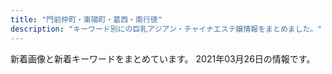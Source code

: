 ```yaml
---
title: "門前仲町・東陽町・葛西・南行徳"
description: "キーワード別にの巨乳アジアン・チャイナエステ嬢情報をまとめました。"
---
```


新着画像と新着キーワードをまとめています。
2021年03月26日の情報です。

<DmmAffiliateIns />
<KeywordTable
  shops={
    [
    {
        "keywords": {
            "C": 80,
            "84": 47,
            "82": 47,
            "E": 94,
            "90": 47,
            "88": 47,
            "85": 282,
            "86": 94,
            "D": 564,
            "83": 141
        },
        "name": "SANAND\u30fb\u30b5\u30ca\u30f3\u30c9",
        "url": "http://sanand.xyz.mn/",
        "station": "\u884c\u5fb3\u99c5\u5357\u53e3",
        "img_links": [
            "http://sanand.xyz.mn/photos/sites/90/2019/11/2019112704234232.jpg",
            "http://sanand.xyz.mn/photos/sites/90/2020/05/2020053110211696.jpg",
            "http://sanand.xyz.mn/images/s1.jpg",
            "http://sanand.xyz.mn/photos/sites/90/2020/01/2020011501300273.jpg",
            "http://sanand.xyz.mn/photos/sites/90/2020/01/2020010108004539.jpg",
            "http://sanand.xyz.mn/images/s_pick.jpg",
            "http://sanand.xyz.mn/photos/sites/90/2020/01/2020011101185841.jpg",
            "http://sanand.xyz.mn/images/s_link.jpg",
            "http://sanand.xyz.mn/images/s_news.jpg",
            "http://sanand.xyz.mn/photos/sites/90/2020/03/2020031401200395.jpg",
            "http://sanand.xyz.mn/photos/sites/90/2020/07/202007040128087.jpg",
            "http://sanand.xyz.mn/images/xin.jpg",
            "http://sanand.xyz.mn/images/s2.jpg",
            "http://sanand.xyz.mn/images/top.png",
            "http://sanand.xyz.mn/photos/sites/90/2020/03/2020031206204519.jpg",
            "http://sanand.xyz.mn/images/s_face.jpg",
            "http://sanand.xyz.mn/photos/sites/90/2019/12/2019121604305596.jpg",
            "http://sanand.xyz.mn/photos/sites/90/2019/11/2019112704233985.jpg",
            "http://sanand.xyz.mn/photos/sites/90/2020/05/202005060119462.jpg",
            "http://sanand.xyz.mn/photos/sites/90/2019/11/2019111403181636.jpg",
            "http://sanand.xyz.mn/photos/sites/90/2020/01/2020012107105138.jpg",
            "http://sanand.xyz.mn/images/mobile.jpg",
            "http://sanand.xyz.mn/images/s_staff.jpg",
            "http://sanand.xyz.mn/photos/sites/90/2019/11/2019111403182365.jpg",
            "http://sanand.xyz.mn/photos/sites/90/2020/05/2020050601194464.jpg",
            "http://sanand.xyz.mn/photos/sites/90/2020/01/202001020833354.jpg"
        ]
    },
    {
        "img_links": [
            "http://youandme.jpest.net/uploads//sites/19/2020/09/g4-2.jpg",
            "http://youandme.jpest.net/uploads//sites/19/2020/09/g5-1.jpg",
            "http://youandme.jpest.net/uploads//sites/19/2020/09/mobile.jpg",
            "http://youandme.jpest.net/uploads//sites/19/elementor/thumbs/g5-1-ovsa7s6s06i59zgm4bkysgtdltq5bskh4h6fo0z69o.jpg",
            "http://youandme.jpest.net/uploads//sites/19/2020/09/r3.jpg",
            "http://youandme.jpest.net/uploads//sites/19/2020/10/1.jpg",
            "http://youandme.jpest.net/uploads//sites/19/2020/12/a4.jpg",
            "http://youandme.jpest.net/uploads//sites/19/2020/12/a2.jpg",
            "http://youandme.jpest.net/uploads//sites/19/2020/09/r2.jpg",
            "http://youandme.jpest.net/uploads//sites/19/elementor/thumbs/g2-2-ovtno69oz7q40lcdvwlnl6wbrmekwwlj8lfbnt68os.jpg",
            "http://youandme.jpest.net/uploads//sites/19/elementor/thumbs/1-own10vfe1hff8c8ts2x3c73w1gcky7tazd16hc9jek.jpg",
            "http://youandme.jpest.net/uploads//sites/19/elementor/thumbs/g4-2-ovtnpx8vp44bmgswo5tnq907kfs68mjjt94utckv3w.jpg",
            "http://youandme.jpest.net/uploads//sites/19/elementor/thumbs/g3-2-ovtnoxj0herfda8sgqdu3i0ozso844lr0cceku1toc.jpg",
            "http://youandme.jpest.net/uploads//sites/19/2020/09/1.jpg",
            "http://youandme.jpest.net/uploads//sites/19/2020/09/g3-2.jpg",
            "http://youandme.jpest.net/uploads//sites/19/2020/09/top1-4.jpg",
            "http://youandme.jpest.net/uploads//sites/19/2020/09/pick.jpg",
            "http://youandme.jpest.net/uploads//sites/19/2020/09/s_staff.png",
            "http://youandme.jpest.net/uploads//sites/19/2020/12/a1.jpg",
            "http://youandme.jpest.net/uploads//sites/19/2020/09/r1.jpg",
            "http://youandme.jpest.net/uploads//sites/19/2020/09/r4.jpg",
            "http://youandme.jpest.net/uploads//sites/19/2020/12/a3.jpg",
            "http://youandme.jpest.net/uploads//sites/19/2020/09/news.jpg",
            "http://youandme.jpest.net/uploads//sites/19/2020/09/top-4.jpg",
            "http://youandme.jpest.net/uploads//sites/19/2020/09/g2-2.jpg",
            "http://youandme.jpest.net/uploads//sites/19/2021/02/g3.jpg"
        ],
        "keywords": {},
        "url": "http://youandme.jpest.net/",
        "station": "\u9580\u524d\u4ef2\u753a\u99c52\u756a\u51fa\u53e3",
        "name": "You And Me"
    },
    {
        "name": "\u5922\u306e\u697d\u5712",
        "url": "https://hananokoi.tyo.ac/",
        "keywords": {},
        "img_links": [],
        "station": "\u845b\u897f\u99c5"
    },
    {
        "station": "\u897f\u845b\u897f\u99c5\u5357\u53e3",
        "keywords": {},
        "name": "CUTE GIRLS",
        "img_links": [],
        "url": "https://cg.uouono.com/"
    },
    {
        "name": "\u30ea\u30d5\u30ec\u30c3\u30b7\u30e5",
        "station": "\u6728\u5834\u99c5A4\u51fa\u53e3",
        "keywords": {},
        "img_links": [
            "http://iyasinote.xyz/_src/20850006/s1.jpg",
            "http://iyasinote.xyz/_src/20272585/back.png",
            "http://iyasinote.xyz/_src/20272614/x1.png",
            "http://iyasinote.xyz/_src/20272684/s2.jpg",
            "http://iyasinote.xyz/_src/23776260/wechatimg249_20180701185537417.jpg",
            "http://iyasinote.xyz/_src/20272631/x3.png",
            "http://iyasinote.xyz/_src/32108882/img20190623174539069990.jpg",
            "http://iyasinote.xyz/_src/20272590/x1.png",
            "http://iyasinote.xyz/_src/20272570/dscf1336.jpg",
            "http://iyasinote.xyz/_src/20272578/b1.png",
            "http://iyasinote.xyz/_src/20272643/index_09.png",
            "http://iyasinote.xyz/_src/20272628/x1.png",
            "http://iyasinote.xyz/_src/20272623/back.png",
            "http://iyasinote.xyz/_src/20272568/img20151209023726260995.jpg",
            "http://iyasinote.xyz/_src/20272569/_x1m6343.jpg",
            "http://iyasinote.xyz/_src/20272575/sign.png",
            "http://iyasinote.xyz/_src/20272665/img20160204005259325917.jpg",
            "http://iyasinote.xyz/_src/20272567/sign.png",
            "http://iyasinote.xyz/_src/20272583/tel.png",
            "http://iyasinote.xyz/_src/21196925/img20180526163006762357.jpg",
            "http://iyasinote.xyz/_src/20272636/back.png",
            "http://iyasinote.xyz/_src/20272642/index_08.png",
            "http://iyasinote.xyz/_src/20272594/x3.png",
            "http://iyasinote.xyz/_src/20272640/index_05.png",
            "http://iyasinote.xyz/_src/20272641/index_11.png",
            "http://iyasinote.xyz/_src/20272668/info1.png",
            "http://iyasinote.xyz/_src/20272626/sign.png",
            "http://iyasinote.xyz/_src/20272612/sign.png",
            "http://iyasinote.xyz/_src/20272602/sign.png",
            "http://iyasinote.xyz/_src/20272588/sign.png",
            "http://iyasinote.xyz/_src/20272683/s3.jpg",
            "http://iyasinote.xyz/_src/20272639/index_04.png",
            "http://iyasinote.xyz/_src/20272571/img20160403102850637767.jpg",
            "http://iyasinote.xyz/_src/20272618/x3.png",
            "http://iyasinote.xyz/_src/20850017/s3.jpg",
            "http://iyasinote.xyz/_src/20272573/b1.png",
            "http://iyasinote.xyz/_src/20272599/back.png",
            "http://iyasinote.xyz/_src/20272584/tel.png",
            "http://iyasinote.xyz/_src/20850011/s2.jpg",
            "http://iyasinote.xyz/_src/20272581/sign.png",
            "http://iyasinote.xyz/_src/23776259/wechatimg249_20180701185537417.jpg",
            "http://iyasinote.xyz/_src/20272644/s1.jpg",
            "http://iyasinote.xyz/_src/20272608/back.png"
        ],
        "url": "http://iyasinote.xyz/"
    },
    {
        "name": "\u82b1\u6d77",
        "img_links": [],
        "keywords": {},
        "url": "http://ran.xyz.mn/",
        "station": "\u845b\u897f\u99c5\u897f\u53e3"
    },
    {
        "img_links": [
            "http://k-rlx.com/images/index_04.jpg",
            "http://k-rlx.com/images/index_08.jpg",
            "http://k-rlx.com/images/rec_10.jpg",
            "http://k-rlx.com/images/info_10.jpg",
            "http://k-rlx.com/girl/05.jpg",
            "http://k-rlx.com/images/index_22.jpg",
            "http://k-rlx.com/images/index_17.jpg",
            "http://k-rlx.com/images/index_26.jpg",
            "http://k-rlx.com/images/index_03.jpg",
            "http://k-rlx.com/images/index_28.jpg",
            "http://k-rlx.com/images/index_30.jpg",
            "http://k-rlx.com/images/info_11.jpg",
            "http://k-rlx.com/images/index_31.jpg",
            "http://k-rlx.com/images/index_07.jpg",
            "http://k-rlx.com/girl/04.jpg",
            "http://k-rlx.com/images/index_23.jpg",
            "http://k-rlx.com/images/index_06.jpg",
            "http://k-rlx.com/images/index_02.jpg",
            "http://k-rlx.com/images/index_15.jpg",
            "http://k-rlx.com/images/index_27.jpg",
            "http://k-rlx.com/images/index_09.jpg",
            "http://k-rlx.com/images/index_25.jpg",
            "http://k-rlx.com/images/index_05.jpg",
            "http://k-rlx.com/images/index_21.jpg",
            "http://k-rlx.com/images/staff_10.jpg",
            "http://k-rlx.com/images/index_01.jpg",
            "http://k-rlx.com/girl/06.jpg",
            "http://k-rlx.com/images/index_24.jpg",
            "http://k-rlx.com/girl/01.jpg",
            "http://k-rlx.com/images/rec_11.jpg",
            "http://k-rlx.com/images/index_29.jpg",
            "http://k-rlx.com/images/index_10.jpg",
            "http://k-rlx.com/girl/01a.jpg",
            "http://k-rlx.com/girl/03.jpg",
            "http://k-rlx.com/images/index_12.jpg",
            "http://k-rlx.com/images/index_14.jpg",
            "http://k-rlx.com/images/index_13.jpg",
            "http://k-rlx.com/images/index_16.jpg",
            "http://k-rlx.com/girl/00.jpg",
            "http://k-rlx.com/images/index_32.jpg",
            "http://k-rlx.com/images/sub_foot.png",
            "http://k-rlx.com/images/index_20.jpg",
            "http://k-rlx.com/girl/02.jpg"
        ],
        "name": "\u3084\u3059\u3089\u304d",
        "keywords": {},
        "station": "\u845b\u897f\u99c5\u535a\u7269\u9928\u53e3",
        "url": "http://k-rlx.com/"
    },
    {
        "keywords": {
            "C": 6
        },
        "img_links": [
            "http://www.nuku-mori.xyz/images/index-take_13.jpg",
            "http://www.nuku-mori.xyz/images/index-take_21.jpg",
            "http://www.nuku-mori.xyz/images/staff/2/yuki2.jpg",
            "http://www.nuku-mori.xyz/images/index-take_17.jpg",
            "http://www.nuku-mori.xyz/images/index-take_09.jpg",
            "http://www.nuku-mori.xyz/images/staff/2/ami.jpg",
            "http://www.nuku-mori.xyz/images/nav/c-nav-info.jpg",
            "http://www.nuku-mori.xyz/images/sys.jpg",
            "http://www.nuku-mori.xyz/images/index-take_02.jpg",
            "http://www.nuku-mori.xyz/images/staff/yuri.jpg",
            "http://www.nuku-mori.xyz/images/staff/2/mika.jpg",
            "http://www.nuku-mori.xyz/pad/off2.jpg",
            "http://www.nuku-mori.xyz/images/nav/c-nav-sys.jpg",
            "http://www.nuku-mori.xyz/images/staff/2/nana.jpg",
            "http://www.nuku-mori.xyz/images/index-take_07.jpg",
            "http://www.nuku-mori.xyz/images/nav/index-t_staff.jpg",
            "http://www.nuku-mori.xyz/images/index-take_06.jpg",
            "http://www.nuku-mori.xyz/images/index-take_12.jpg"
        ],
        "name": "\u6e29\u3082\u308a",
        "station": "\u6771\u967d\u753a\u99c51\u756a\u51fa\u53e3",
        "url": "http://www.nuku-mori.xyz/"
    },
    {
        "keywords": {},
        "name": "\u7f8e",
        "img_links": [
            "http://hi-msg.com/mi/img/p-2.jpg",
            "http://hi-msg.com/mi/img/fla.jpg",
            "http://hi-msg.com/mi/img/staff-list-top.jpg",
            "http://hi-msg.com/mi/img/p-00.jpg",
            "http://hi-msg.com/mi/img/p-6.jpg",
            "http://hi-msg.com/mi/img/p-3.jpg",
            "http://hi-msg.com/mi/img/p-4.jpg",
            "http://hi-msg.com/mi/img/p-1.jpg",
            "http://hi-msg.com/mi/img/s-2.jpg",
            "http://hi-msg.com/mi/img/p-8.jpg",
            "http://hi-msg.com/mi/img/p-5.jpg",
            "http://hi-msg.com/mi/img/p-9.jpg",
            "http://hi-msg.com/mi/img/fla-1.jpg",
            "http://hi-msg.com/mi/img/botton.jpg",
            "http://hi-msg.com/mi/img/p-10.jpg",
            "http://hi-msg.com/mi/img/no.png",
            "http://hi-msg.com/mi/img/p-7.jpg"
        ],
        "station": "\u884c\u5fb3\u99c5",
        "url": "http://hi-msg.com/mi/"
    },
    {
        "name": "Pussy Cat",
        "station": "\u884c\u5fb3\u99c5",
        "keywords": {
            "87": 17,
            "C": 36,
            "D": 55,
            "82": 5,
            "86": 38,
            "88": 10,
            "E": 5,
            "85": 27,
            "84": 5
        },
        "img_links": [
            "http://www.pussycat.esjoho.com/images/m1.jpg",
            "http://www.pussycat.esjoho.com/photo_news/upimg/267825fe2ffc12c39d_0.jpg",
            "http://www.pussycat.esjoho.com/files/045-03.jpg",
            "http://www.pussycat.esjoho.com/images/slider-img001.jpg",
            "http://www.pussycat.esjoho.com/files/013-03.jpg",
            "http://www.pussycat.esjoho.com/photo_news/upimg/831555c0f56a6077d2_0.jpg",
            "http://www.pussycat.esjoho.com/photo_news/upimg/312165e12adadc0638_0.jpg",
            "http://www.pussycat.esjoho.com/files/022.jpg",
            "http://www.pussycat.esjoho.com/images/m3.jpg",
            "http://www.pussycat.esjoho.com/photo_news/upimg/698175c8b541154864_0.jpg",
            "http://www.pussycat.esjoho.com/files/047-03.jpg",
            "http://www.pussycat.esjoho.com/photo_news/upimg/527315e31414915ded_1.jpg",
            "http://www.pussycat.esjoho.com/photo_news/upimg/924275fc7211843872_0.jpg",
            "http://www.pussycat.esjoho.com/photo_news/upimg/698295d75fbe2cd885_0.jpg",
            "http://www.pussycat.esjoho.com/files/041.jpg",
            "http://www.pussycat.esjoho.com/images/rsubt7.png",
            "http://www.pussycat.esjoho.com/images/esthe2.jpg",
            "http://www.pussycat.esjoho.com/photo_news/upimg/904465b6c0c62502fb_0.jpg",
            "http://www.pussycat.esjoho.com/images/slider-img002.jpg",
            "http://www.pussycat.esjoho.com/files/039-03.jpg",
            "http://www.pussycat.esjoho.com/images/m2.jpg",
            "http://www.pussycat.esjoho.com/files/014-02.jpg",
            "http://www.pussycat.esjoho.com/files/011-02.jpg",
            "http://www.pussycat.esjoho.com/files/014.jpg",
            "http://www.pussycat.esjoho.com/files/021.jpg",
            "http://www.pussycat.esjoho.com/photo_news/upimg/955745e5735b0ad897_1.jpg",
            "http://www.pussycat.esjoho.com/photo_news/upimg/527315e31414915ded_0.jpg",
            "http://www.pussycat.esjoho.com/files/012.jpg",
            "http://www.pussycat.esjoho.com/files/016-03.jpg",
            "http://www.pussycat.esjoho.com/photo_news/upimg/819355b87bfb3e4692_0.jpg",
            "http://www.pussycat.esjoho.com/photo_news/upimg/194565b4308eccaf74_0.jpg",
            "http://www.pussycat.esjoho.com/files/015.jpg",
            "http://www.pussycat.esjoho.com/files/028-02.jpg",
            "http://www.pussycat.esjoho.com/files/021-02.jpg",
            "http://www.pussycat.esjoho.com/images/esthe3.jpg",
            "http://www.pussycat.esjoho.com/images/rsubt3.png",
            "http://www.pussycat.esjoho.com/files/014-03.jpg",
            "http://www.pussycat.esjoho.com/images/rsubt5.png",
            "http://www.pussycat.esjoho.com/photo_news/upimg/787045c8b54142c99d_0.jpg",
            "http://www.pussycat.esjoho.com/files/013-02.jpg",
            "http://www.pussycat.esjoho.com/files/028.jpg",
            "http://www.pussycat.esjoho.com/photo_news/upimg/759985c3c5c332d36e_0.jpg",
            "http://www.pussycat.esjoho.com/images/m4.jpg",
            "http://www.pussycat.esjoho.com/files/011-03.jpg",
            "http://www.pussycat.esjoho.com/photo_news/upimg/793885bb1ce8539488_0.jpg",
            "http://www.pussycat.esjoho.com/photo_news/upimg/267825fe2ffc12c39d_1.jpg",
            "http://www.pussycat.esjoho.com/photo_news/upimg/442605d3f99cdb9471_0.jpg",
            "http://www.pussycat.esjoho.com/files/016.jpg",
            "http://www.pussycat.esjoho.com/files/015-03.jpg",
            "http://www.pussycat.esjoho.com/files/012-02.jpg",
            "http://www.pussycat.esjoho.com/files/024.jpg",
            "http://www.pussycat.esjoho.com/files/018.jpg",
            "http://www.pussycat.esjoho.com/photo_news/upimg/796335c3324299839a_0.jpg",
            "http://www.pussycat.esjoho.com/images/rsubt1.png",
            "http://www.pussycat.esjoho.com/files/045-02.jpg",
            "http://www.pussycat.esjoho.com/files/047-02.jpg",
            "http://www.pussycat.esjoho.com/photo_news/upimg/440565e16a8a498ba0_0.jpg",
            "http://www.pussycat.esjoho.com/photo_news/upimg/287875b8345a0f195d_0.jpg",
            "http://www.pussycat.esjoho.com/images/b-online.png",
            "http://www.pussycat.esjoho.com/files/012-03.jpg",
            "http://www.pussycat.esjoho.com/files/045.jpg",
            "http://www.pussycat.esjoho.com/files/017-02.jpg",
            "http://www.pussycat.esjoho.com/files/016-02.jpg",
            "http://www.pussycat.esjoho.com/files/042-02.jpg",
            "http://www.pussycat.esjoho.com/photo_news/upimg/588496059ae5e97040_0.jpg",
            "http://www.pussycat.esjoho.com/files/039.jpg",
            "http://www.pussycat.esjoho.com/files/013.jpg",
            "http://www.pussycat.esjoho.com/images/rsubt6.png",
            "http://www.pussycat.esjoho.com/files/022-02.jpg",
            "http://www.pussycat.esjoho.com/files/028-03.jpg",
            "http://www.pussycat.esjoho.com/files/010-02.jpg",
            "http://www.pussycat.esjoho.com/files/024-02.jpg",
            "http://www.pussycat.esjoho.com/photo_news/upimg/336315ba0d3aaaff3b_0.jpg",
            "http://www.pussycat.esjoho.com/files/042-03.jpg",
            "http://www.pussycat.esjoho.com/images/b-tel.png",
            "http://www.pussycat.esjoho.com/files/038.jpg",
            "http://www.pussycat.esjoho.com/files/010.jpg",
            "http://www.pussycat.esjoho.com/photo_news/upimg/877905d08471b23032_0.jpg",
            "http://www.pussycat.esjoho.com/photo_news/upimg/556035b3207e240b54_0.jpg",
            "http://www.pussycat.esjoho.com/photo_news/upimg/50003604f11c6021a3_0.jpg",
            "http://www.pussycat.esjoho.com/photo_news/upimg/510715f1e53af03bef_0.jpg",
            "http://www.pussycat.esjoho.com/photo_news/upimg/890295b1f7ebb0b15a_1.jpg",
            "http://www.pussycat.esjoho.com/files/010-03.jpg",
            "http://www.pussycat.esjoho.com/files/017.jpg",
            "http://www.pussycat.esjoho.com/files/022-03.jpg",
            "http://www.pussycat.esjoho.com/files/042.jpg",
            "http://www.pussycat.esjoho.com/files/038-03.jpg",
            "http://www.pussycat.esjoho.com/photo_news/upimg/810955b1a46afe8052_0.jpg",
            "http://www.pussycat.esjoho.com/photo_news/upimg/738215f5076539165d_0.jpg",
            "http://www.pussycat.esjoho.com/images/rsubt2.png",
            "http://www.pussycat.esjoho.com/images/m6.jpg",
            "http://www.pussycat.esjoho.com/files/041-03.jpg",
            "http://www.pussycat.esjoho.com/photo_news/upimg/739045f97e90e854d5_0.jpg",
            "http://www.pussycat.esjoho.com/files/021-03.jpg",
            "http://www.pussycat.esjoho.com/photo_news/upimg/539325db2737770376_0.jpg",
            "http://www.pussycat.esjoho.com/files/041-02.jpg",
            "http://www.pussycat.esjoho.com/files/038-02.jpg",
            "http://www.pussycat.esjoho.com/images/tel2.png",
            "http://www.pussycat.esjoho.com/files/018-03.jpg",
            "http://www.pussycat.esjoho.com/files/039-02.jpg",
            "http://www.pussycat.esjoho.com/files/015-02.jpg",
            "http://www.pussycat.esjoho.com/photo_news/upimg/646585db681550282a_0.jpg",
            "http://www.pussycat.esjoho.com/files/024-03.jpg",
            "http://www.pussycat.esjoho.com/photo_news/upimg/828135e4b6e272dcc3_0.jpg",
            "http://www.pussycat.esjoho.com/images/rsubt4.png",
            "http://www.pussycat.esjoho.com/photo_news/upimg/831555c0f56a6077d2_1.jpg",
            "http://www.pussycat.esjoho.com/photo_news/upimg/943465c38225f78a78_0.jpg",
            "http://www.pussycat.esjoho.com/photo_news/upimg/228465ef03565baeb2_0.jpg",
            "http://www.pussycat.esjoho.com/photo_news/upimg/920375fd9d44baad7f_0.jpg",
            "http://www.pussycat.esjoho.com/files/047.jpg",
            "http://www.pussycat.esjoho.com/photo_news/upimg/764145ff82dd89bbf9_0.jpg",
            "http://www.pussycat.esjoho.com/files/011.jpg",
            "http://www.pussycat.esjoho.com/files/018-02.jpg",
            "http://www.pussycat.esjoho.com/images/esthe1.jpg",
            "http://www.pussycat.esjoho.com/files/017-03.jpg",
            "http://www.pussycat.esjoho.com/photo_news/upimg/955745e5735b0ad897_0.jpg"
        ],
        "url": "http://www.pussycat.esjoho.com/"
    },
    {
        "img_links": [
            "http://wientry.work/static/picture/nav-006.png",
            "http://wientry.work/static/picture/nav-003.png",
            "http://wientry.work/static/picture/nav-004.png",
            "http://wientry.work/static/picture/top01.png",
            "http://wientry.work/uploads/210204/1-2102041451144E.jpg",
            "http://wientry.work/static/picture/left.jpg",
            "http://wientry.work/uploads/210204/1-2102041454259C.jpg",
            "http://wientry.work/static/picture/right.jpg",
            "http://wientry.work/static/picture/nav-005.png",
            "http://wientry.work/static/picture/nav-002.png",
            "http://wientry.work/uploads/210204/1-210204145321421.jpg",
            "http://wientry.work/static/picture/top003.jpg",
            "http://wientry.work/static/picture/tel.png",
            "http://wientry.work/static/picture/nav-001.png"
        ],
        "url": "http://wientry.work/",
        "keywords": {
            "85": 1,
            "88": 1,
            "84": 1,
            "D": 2,
            "C": 1
        },
        "station": "\u884c\u5fb3\u99c5",
        "name": "\u30e9\u30d6\u30ea\u30fc"
    },
    {
        "img_links": [
            "http://arelaxchel.este88.com/img/kaori1.jpg",
            "http://arelaxchel.este88.com/images/r02.jpg",
            "http://arelaxchel.este88.com/gals/risa1.jpg",
            "http://arelaxchel.este88.com/img/mika1.jpg",
            "http://arelaxchel.este88.com/gals/sayuri1.jpg",
            "http://arelaxchel.este88.com/img/momo1.jpg",
            "http://arelaxchel.este88.com/images/mika1.jpg",
            "http://arelaxchel.este88.com/images/momo1.jpg",
            "http://arelaxchel.este88.com/images/kixyoko1.jpg",
            "http://arelaxchel.este88.com/gals/koko1.jpg",
            "http://arelaxchel.este88.com/images/r01.jpg",
            "http://arelaxchel.este88.com/images/ph1.jpg",
            "http://arelaxchel.este88.com/images/kaori1.jpg",
            "http://arelaxchel.este88.com/images/r04.jpg",
            "http://arelaxchel.este88.com/img/kixyoko1.jpg"
        ],
        "station": "\u6d66\u5b89\u99c5\u5357\u53e3",
        "url": "http://arelaxchel.este88.com/",
        "name": "\u7483\u6765",
        "keywords": {}
    },
    {
        "url": "http://lavender01.com/",
        "station": "\u845b\u897f\u99c5",
        "name": "Lavender \uff5e\u30e9\u30d9\u30f3\u30c0\u30fc\uff5e",
        "keywords": {
            "\u80f8": 1
        },
        "img_links": [
            "http://lavender01.com/wp-content/uploads/2018/02/m_therapist.png",
            "http://lavender01.com/wp-content/uploads/2020/10/1603652241769.jpg",
            "http://lavender01.com/wp-content/uploads/2020/11/33.jpg",
            "http://lavender01.com/wp-content/uploads/2018/02/3-2.jpg",
            "http://lavender01.com/wp-content/uploads/2018/03/sys4.jpg",
            "http://lavender01.com/wp-content/uploads/2021/02/1614162600997.jpg",
            "http://lavender01.com/wp-content/uploads/2018/02/6.jpg",
            "http://lavender01.com/wp-content/uploads/2018/02/2-2.jpg",
            "http://lavender01.com/wp-content/uploads/2018/02/m_top-1.png",
            "http://lavender01.com/wp-content/uploads/2020/11/987.jpg",
            "http://lavender01.com/wp-content/uploads/2018/02/4-2.jpg",
            "http://lavender01.com/wp-content/uploads/2018/02/1-2.jpg",
            "http://lavender01.com/wp-content/uploads/2020/11/SSfYZs6CdoQYwW01606714654_1606714696.jpg",
            "http://lavender01.com/wp-content/uploads/2018/02/1-2-330x493.jpg",
            "http://lavender01.com/wp-content/uploads/2020/11/uam1gRClIJWQsaK1607842826_1607842842.jpg",
            "http://lavender01.com/wp-content/plugins/wpfront-scroll-top/images/icons/103.png",
            "http://lavender01.com/wp-content/uploads/2018/02/qr.jpg",
            "http://lavender01.com/wp-content/uploads/2020/11/1606713863690.jpg",
            "http://lavender01.com/wp-content/uploads/2018/02/m_gallery.png",
            "http://lavender01.com/wp-content/uploads/2020/11/PQTz07QdWarnUrS1607842853_1607842875.jpg",
            "http://lavender01.com/wp-content/uploads/2019/04/1558518416960.jpg",
            "http://lavender01.com/wp-content/uploads/2018/07/321.jpg",
            "http://lavender01.com/wp-content/uploads/2018/02/3-2-330x493.jpg",
            "http://lavender01.com/wp-content/uploads/2018/02/5-2.jpg",
            "http://lavender01.com/wp-content/uploads/2020/10/1603652229418.jpg",
            "http://lavender01.com/wp-content/uploads/2020/11/44.jpg",
            "http://lavender01.com/wp-content/uploads/2020/10/1603652220990.jpg",
            "http://lavender01.com/wp-content/uploads/2018/02/2-2-330x493.jpg",
            "http://lavender01.com/wp-content/uploads/2021/02/1614162592989-1.jpg",
            "http://lavender01.com/wp-content/uploads/2019/04/1558518421316.jpg",
            "http://lavender01.com/wp-content/uploads/2020/11/22258963.jpg",
            "http://lavender01.com/wp-content/uploads/2018/02/5-2-330x493.jpg",
            "http://lavender01.com/wp-content/uploads/2021/02/1614162605651.jpg"
        ]
    },
    {
        "station": "\u6771\u967d\u753a\u99c54\u756a\u51fa\u53e3",
        "url": "http://cuorea-massage.work/",
        "keywords": {
            "D": 21,
            "86": 15,
            "E": 9,
            "87": 7,
            "88": 6,
            "85": 3,
            "C": 22
        },
        "img_links": [
            "http://cuorea-massage.work/img/m2.jpg",
            "http://cuorea-massage.work/img/st24.jpg",
            "http://cuorea-massage.work/img/m6.jpg",
            "http://cuorea-massage.work/img/st13.jpg",
            "http://cuorea-massage.work/img/s23.jpg",
            "http://cuorea-massage.work/img/st22.jpg",
            "http://cuorea-massage.work/img/m5.jpg",
            "http://cuorea-massage.work/img/sta24.jpg",
            "http://cuorea-massage.work/i/img/sta21.jpg",
            "http://cuorea-massage.work/img/s13.jpg",
            "http://cuorea-massage.work/img/s15.jpg",
            "http://cuorea-massage.work/img/st15.jpg",
            "http://cuorea-massage.work/img/head.jpg",
            "http://cuorea-massage.work/img/s22.jpg",
            "http://cuorea-massage.work/img/st19.jpg",
            "http://cuorea-massage.work/img/m20.jpg",
            "http://cuorea-massage.work/img/s21.jpg",
            "http://cuorea-massage.work/img/st04.jpg",
            "http://cuorea-massage.work/img/sta1.jpg",
            "http://cuorea-massage.work/img/st11.jpg",
            "http://cuorea-massage.work/img/sta19.jpg",
            "http://cuorea-massage.work/i/img/sta12.jpg",
            "http://cuorea-massage.work/img/sta15.jpg",
            "http://cuorea-massage.work/img/sta23.jpg",
            "http://cuorea-massage.work/img/sta21.jpg",
            "http://cuorea-massage.work/i/img/r3.jpg",
            "http://cuorea-massage.work/img/st21.jpg",
            "http://cuorea-massage.work/i/img/r2.jpg",
            "http://cuorea-massage.work/img/st12.jpg",
            "http://cuorea-massage.work/img/m40.jpg",
            "http://cuorea-massage.work/img/fla-2.jpg",
            "http://cuorea-massage.work/img/sta12.jpg",
            "http://cuorea-massage.work/img/sta16.jpg",
            "http://cuorea-massage.work/img/st16.jpg",
            "http://cuorea-massage.work/img/st23.jpg",
            "http://cuorea-massage.work/img/m30.jpg",
            "http://cuorea-massage.work/i/img/nos.jpg",
            "http://cuorea-massage.work/img/sta22.jpg",
            "http://cuorea-massage.work/img/sta11.jpg",
            "http://cuorea-massage.work/img/st17.jpg",
            "http://cuorea-massage.work/img/sta13.jpg",
            "http://cuorea-massage.work/img/nos.jpg",
            "http://cuorea-massage.work/img/sta7.jpg",
            "http://cuorea-massage.work/img/s7.jpg",
            "http://cuorea-massage.work/img/st015.jpg",
            "http://cuorea-massage.work/img/st4.jpg",
            "http://cuorea-massage.work/i/img/sta22.jpg",
            "http://cuorea-massage.work/i/img/sta17.jpg",
            "http://cuorea-massage.work/img/sta17.jpg",
            "http://cuorea-massage.work/img/s19.jpg",
            "http://cuorea-massage.work/img/s11.jpg",
            "http://cuorea-massage.work/img/s1.jpg",
            "http://cuorea-massage.work/i/img/sta19.jpg",
            "http://cuorea-massage.work/i/img/sta24.jpg",
            "http://cuorea-massage.work/img/credit.jpg",
            "http://cuorea-massage.work/i/img/r1.jpg",
            "http://cuorea-massage.work/i/img/sta7.jpg",
            "http://cuorea-massage.work/img/sta4.jpg",
            "http://cuorea-massage.work/i/img/sta15.jpg",
            "http://cuorea-massage.work/i/img/sta11.jpg",
            "http://cuorea-massage.work/img/m4.jpg",
            "http://cuorea-massage.work/img/m60.jpg",
            "http://cuorea-massage.work/i/img/sta4.jpg",
            "http://cuorea-massage.work/img/m50.jpg",
            "http://cuorea-massage.work/img/m1.jpg",
            "http://cuorea-massage.work/img/s12.jpg",
            "http://cuorea-massage.work/i/img/st21.jpg",
            "http://cuorea-massage.work/img/fla.jpg",
            "http://cuorea-massage.work/img/botton.jpg",
            "http://cuorea-massage.work/img/st1.jpg",
            "http://cuorea-massage.work/img/st7.jpg",
            "http://cuorea-massage.work/i/img/sta16.jpg",
            "http://cuorea-massage.work/i/img/sta23.jpg",
            "http://cuorea-massage.work/img/s24.jpg",
            "http://cuorea-massage.work/img/s4.jpg",
            "http://cuorea-massage.work/i/img/sta1.jpg",
            "http://cuorea-massage.work/i/img/paypay.jpg",
            "http://cuorea-massage.work/img/s16.jpg",
            "http://cuorea-massage.work/img/m3.jpg"
        ],
        "name": "\u30af\u30aa\u30ec\u30a2"
    },
    {
        "url": "http://es-chinese.info/",
        "station": "\u884c\u5fb3\u99c5\u5317\u53e3",
        "name": "Aries \u30a2\u30ea\u30a8\u30b9",
        "keywords": {
            "E": 6,
            "F": 76,
            "G": 1,
            "\u30bb\u30af\u30b7\u30fc": 59
        },
        "img_links": [
            "http://es-chinese.info/wp-content/uploads/2020/12/haruxd2_\u526f\u672c-169x300.jpg",
            "http://es-chinese.info/wp-content/uploads/2021/01/aoyixd5_\u526f\u672c-500x750.jpg",
            "http://es-chinese.info/wp-content/uploads/2020/11/sayumixd1_\u526f\u672c.jpg",
            "http://es-chinese.info/wp-content/uploads/2021/01/eri1_\u526f\u672c.jpg",
            "http://es-chinese.info/wp-content/uploads/2021/01/aoyixd3_\u526f\u672c-500x750.jpg",
            "http://es-chinese.info/wp-content/uploads/2020/11/yukina1_\u526f\u672c-500x750.jpg",
            "http://es-chinese.info/wp-content/uploads/2021/01/eri1_\u526f\u672c-752x1024.jpg",
            "http://es-chinese.info/wp-content/uploads/2021/01/aoyixd5_\u526f\u672c-212x300.jpg",
            "http://es-chinese.info/wp-content/uploads/2020/09/ayimixd_\u526f\u672c-1-500x750.jpg",
            "http://es-chinese.info/wp-content/uploads/2019/12/WeChat-Image_20191207141003.jpg",
            "http://es-chinese.info/wp-content/uploads/2020/11/akanexd5_\u526f\u672c-500x750.jpg",
            "http://es-chinese.info/wp-content/uploads/2020/04/hina2_\u526f\u672c_\u526f\u672c-167x300.jpg",
            "http://es-chinese.info/wp-content/uploads/2020/09/ayimixd_\u526f\u672c-1-169x300.jpg",
            "http://es-chinese.info/wp-content/uploads/2020/11/sayumixd1_\u526f\u672c-500x750.jpg",
            "http://es-chinese.info/wp-content/uploads/2021/02/mireyixd4_\u526f\u672c.jpg",
            "http://es-chinese.info/wp-content/uploads/2020/12/haruxd1_\u526f\u672c-500x750.jpg",
            "http://es-chinese.info/wp-content/uploads/2020/11/mayixd2_\u526f\u672c-162x300.jpg",
            "http://es-chinese.info/wp-content/uploads/2020/11/mayixd1_\u526f\u672c_\u526f\u672c.jpg",
            "http://es-chinese.info/wp-content/uploads/2020/11/sayumixd1_\u526f\u672c-218x300.jpg",
            "http://es-chinese.info/wp-content/uploads/2020/11/yukina1_\u526f\u672c.jpg",
            "http://es-chinese.info/wp-content/uploads/2019/12/WeChat-Image_20191207141010-768x1024.jpg",
            "http://es-chinese.info/wp-content/uploads/2020/04/hina1_\u526f\u672c-167x300.jpg",
            "http://es-chinese.info/wp-content/uploads/2020/11/yukina2_\u526f\u672c-209x300.jpg",
            "http://es-chinese.info/wp-content/uploads/2021/01/aoyixd3_\u526f\u672c-212x300.jpg",
            "http://es-chinese.info/wp-content/uploads/2020/04/hina1_\u526f\u672c-570x1024.jpg",
            "http://es-chinese.info/wp-content/uploads/2020/09/sana_\u526f\u672c-500x750.jpg",
            "http://es-chinese.info/wp-content/uploads/2020/11/sayumixd3_\u526f\u672c-500x750.jpg",
            "http://es-chinese.info/wp-content/themes/template-salon2/images/header-tel.png",
            "http://es-chinese.info/wp-content/uploads/2021/02/mireyixd3_\u526f\u672c-500x750.jpg",
            "http://es-chinese.info/wp-content/themes/template-salon2/images/noimg.jpg",
            "http://es-chinese.info/wp-content/uploads/2020/11/akanexd5_\u526f\u672c-218x300.jpg",
            "http://es-chinese.info/wp-content/uploads/2019/12/WeChat-Image_20191207141006-768x1024.jpg",
            "http://es-chinese.info/wp-content/uploads/2020/11/ayimixd3_\u526f\u672c.jpg",
            "http://es-chinese.info/wp-content/uploads/2020/09/ayimixd_\u526f\u672c-1-577x1024.jpg",
            "http://es-chinese.info/wp-content/uploads/2020/11/mayixd2_\u526f\u672c-500x750.jpg",
            "http://es-chinese.info/wp-content/uploads/2020/11/akane6_\u526f\u672c-162x300.jpg",
            "http://es-chinese.info/wp-content/uploads/2021/02/mireyixd3_\u526f\u672c.jpg",
            "http://es-chinese.info/wp-content/themes/template-salon2/images/bnr.jpg",
            "http://es-chinese.info/wp-content/uploads/2020/01/aya4_\u526f\u672c-500x750.jpg",
            "http://es-chinese.info/wp-content/uploads/2021/01/eri2_\u526f\u672c-500x750.jpg",
            "http://es-chinese.info/wp-content/uploads/2020/11/ayimixd3_\u526f\u672c-500x750.jpg",
            "http://es-chinese.info/wp-content/uploads/2020/04/hina1_\u526f\u672c-500x750.jpg",
            "http://es-chinese.info/wp-content/uploads/2021/01/aoyixd5_\u526f\u672c.jpg",
            "http://es-chinese.info/wp-content/uploads/2020/11/sayumixd2_\u526f\u672c-221x300.jpg",
            "http://es-chinese.info/wp-content/uploads/2020/11/sayumixd2_\u526f\u672c.jpg",
            "http://es-chinese.info/wp-content/uploads/2020/11/mayixd2_\u526f\u672c.jpg",
            "http://es-chinese.info/wp-content/uploads/2021/01/eri2_\u526f\u672c.jpg",
            "http://es-chinese.info/wp-content/uploads/2021/02/mireyixd3_\u526f\u672c-221x300.jpg",
            "http://es-chinese.info/wp-content/uploads/2020/11/sayumixd3_\u526f\u672c.jpg",
            "http://es-chinese.info/wp-content/uploads/2021/01/aoyixd3_\u526f\u672c.jpg",
            "http://es-chinese.info/wp-content/uploads/2020/11/yukina2_\u526f\u672c.jpg",
            "http://es-chinese.info/wp-content/uploads/2021/02/mireyixd4_\u526f\u672c-216x300.jpg",
            "http://es-chinese.info/wp-content/uploads/2021/02/mireyixd4_\u526f\u672c-500x750.jpg",
            "http://es-chinese.info/wp-content/uploads/2021/01/eri1_\u526f\u672c-500x750.jpg",
            "http://es-chinese.info/wp-content/uploads/2021/01/eri2_\u526f\u672c-228x300.jpg",
            "http://es-chinese.info/wp-content/uploads/2020/11/mayixd1_\u526f\u672c_\u526f\u672c-500x750.jpg",
            "http://es-chinese.info/wp-content/uploads/2021/01/aoyixd4_\u526f\u672c.jpg",
            "http://es-chinese.info/wp-content/uploads/2021/01/aoyixd4_\u526f\u672c-212x300.jpg",
            "http://es-chinese.info/wp-content/uploads/2020/11/mayixd2_\u526f\u672c-552x1024.jpg",
            "http://es-chinese.info/wp-content/uploads/2020/09/hare1_\u526f\u672c-500x750.jpg",
            "http://es-chinese.info/wp-content/uploads/2020/09/ayimixd_\u526f\u672c-1.jpg",
            "http://es-chinese.info/wp-content/uploads/2020/11/mayixd1_\u526f\u672c_\u526f\u672c-165x300.jpg",
            "http://es-chinese.info/wp-content/uploads/2020/12/haruxd1_\u526f\u672c-169x300.jpg",
            "http://es-chinese.info/wp-content/uploads/2020/12/haruxd1_\u526f\u672c-576x1024.jpg",
            "http://es-chinese.info/wp-content/uploads/2020/11/ayimixd3_\u526f\u672c-169x300.jpg",
            "http://es-chinese.info/wp-content/uploads/2020/11/yukina2_\u526f\u672c-500x750.jpg",
            "http://es-chinese.info/wp-content/uploads/2019/12/WeChat-Image_20191207140959.jpg",
            "http://es-chinese.info/wp-content/uploads/2020/11/akanexd5_\u526f\u672c-745x1024.jpg",
            "http://es-chinese.info/wp-content/uploads/2020/11/sayumixd2_\u526f\u672c-500x750.jpg",
            "http://es-chinese.info/wp-content/themes/template-salon2/images/main1.jpg",
            "http://es-chinese.info/wp-content/uploads/2020/11/sayumixd3_\u526f\u672c-218x300.jpg",
            "http://es-chinese.info/wp-content/uploads/2021/01/aoyixd4_\u526f\u672c-500x750.jpg",
            "http://es-chinese.info/wp-content/uploads/2020/11/yukina1_\u526f\u672c-212x300.jpg"
        ]
    },
    {
        "keywords": {},
        "station": "\u8239\u5800\u99c5\u5317\u53e3",
        "img_links": [
            "http://akien.work/head_1_4332_15445805847677.jpg",
            "http://akien.work/ditu.jpg",
            "http://akien.work/jiejing2.jpg",
            "http://akien.work/head_2_4332_1544580584367843.jpg",
            "http://akien.work/jiejing1.jpg",
            "http://akien.work/jiejing3.jpg",
            "http://akien.work/jiejing6.jpg",
            "http://akien.work/head_4_4332_1544580584784110.jpg",
            "http://akien.work/staff_7559_1547886875744350.jpg",
            "http://akien.work/jiejing4.jpg",
            "http://akien.work/jiejing5.jpg",
            "http://akien.work/staff_7170_1544625837499078_1.jpg",
            "http://akien.work/staff_7170_1544625837499078.jpg",
            "http://akien.work/5.jpeg",
            "http://akien.work/fengjing2.jpg",
            "http://akien.work/6.jpeg"
        ],
        "name": "\u3084\u3059\u3089\u304e",
        "url": "http://akien.work/"
    },
    {
        "station": "\u845b\u897f\u99c5\u5357\u53e3",
        "url": "http://www.styleone.cf/sk/",
        "keywords": {
            "88": 1,
            "90": 1,
            "87": 1,
            "C": 9,
            "89": 1
        },
        "img_links": [
            "http://www.styleone.cf/sk/room/images/room3.jpg",
            "http://www.styleone.cf/sk/wp-content/themes/800/picture/end.jpg",
            "http://www.styleone.cf/sk/wp-content/themes/800/images/end.jpg",
            "http://www.styleone.cf/sk/wp-content/themes/800/picture/pic_girl01.jpg",
            "http://www.styleone.cf/sk/room/images/room2.jpg",
            "http://www.styleone.cf/sk/wp-content/themes/800/picture/tit_news.png",
            "http://www.styleone.cf/sk/wp-content/themes/800/images/bg_comend.jpg",
            "http://www.styleone.cf/sk/wp-content/themes/800/picture/pic_girl03.jpg",
            "http://www.styleone.cf/sk/wp-content/themes/800/picture/girl.png",
            "http://www.styleone.cf/sk/wp-content/themes/800/picture/side_mobile.png",
            "http://www.styleone.cf/sk/wp-content/themes/800/picture/pic_girl02.jpg",
            "http://www.styleone.cf/sk/wp-content/themes/800/picture/rb.png",
            "http://www.styleone.cf/sk/wp-content/themes/800/picture/lb.png",
            "http://www.styleone.cf/sk/wp-content/themes/800/picture/top.png",
            "http://www.styleone.cf/sk/wp-content/themes/800/picture/bg_comend.jpg",
            "http://www.styleone.cf/sk/wp-content/themes/800/picture/pic_girl04.jpg",
            "http://www.styleone.cf/sk/room/images/room4.jpg",
            "http://www.styleone.cf/sk/room/images/room1.jpg",
            "http://www.styleone.cf/sk/wp-content/themes/800/picture/tit_pick.jpg",
            "http://www.styleone.cf/sk/wp-content/themes/800/picture/border-bottom.png",
            "http://www.styleone.cf/sk/wp-content/themes/800/images/border-bottom.png",
            "http://www.styleone.cf/sk/wp-content/themes/800/picture/tit_staff.jpg"
        ],
        "name": "\u723d\u5065"
    },
    {
        "url": "http://firumi.xyz/",
        "station": "\u6728\u5834\u99c52\u756a\u51fa\u53e3",
        "name": "\u96c5",
        "keywords": {
            "\u80f8": 2
        },
        "img_links": [
            "http://www.firumi.xyz/uploads/210306/1-210306102H3155.jpg",
            "http://firumi.xyz/uploads/210310/1-210310101505524.jpg",
            "http://firumi.xyz/picture/head_01.png",
            "http://firumi.xyz/uploads/210306/1-210306102625964.jpg",
            "http://www.firumi.xyz/uploads/210310/1-2103101012262B.jpg",
            "http://www.firumi.xyz/uploads/210306/1-210306102625964.jpg",
            "http://firumi.xyz/uploads/210310/1-210310101QaI.jpg",
            "http://firumi.xyz/uploads/210310/1-210310101301O5.jpg",
            "http://www.firumi.xyz/uploads/210310/1-210310101IW24.jpg",
            "http://firumi.xyz/uploads/210310/1-210310101IW24.jpg",
            "http://www.firumi.xyz/uploads/210310/1-2103101015431A.jpg",
            "http://www.firumi.xyz/uploads/210310/1-210310101F2C2.jpg",
            "http://www.firumi.xyz/uploads/210306/1-21030610244c11.jpg",
            "http://firumi.xyz/uploads/210306/1-210306102H3155.jpg",
            "http://firumi.xyz/uploads/210310/1-2103101015431A.jpg",
            "http://firumi.xyz/picture/head_03.png",
            "http://www.firumi.xyz/picture/head_01.png",
            "http://www.firumi.xyz/uploads/210306/1-210306102412195.jpg",
            "http://firumi.xyz/uploads/210306/1-21030610244c11.jpg",
            "http://firumi.xyz/uploads/210306/1-21030610255D60.jpg",
            "http://firumi.xyz/uploads/210306/1-210306102412195.jpg",
            "http://firumi.xyz/picture/1402-1.png",
            "http://www.firumi.xyz/uploads/210306/1-21030610255D60.jpg",
            "http://firumi.xyz/uploads/210310/1-210310101619254.jpg",
            "http://firumi.xyz/uploads/210310/1-21031010133W49.jpg",
            "http://www.firumi.xyz/uploads/210310/1-210310101QaI.jpg",
            "http://www.firumi.xyz/uploads/210310/1-210310101619254.jpg",
            "http://www.firumi.xyz/uploads/210310/1-210310101301O5.jpg",
            "http://www.firumi.xyz/uploads/210306/1-21030610252C55.jpg",
            "http://firumi.xyz/uploads/210306/1-2103061023434B.jpg",
            "http://www.firumi.xyz/uploads/210310/1-21031010133W49.jpg",
            "http://firumi.xyz/uploads/210310/1-210310101F2C2.jpg",
            "http://firumi.xyz/uploads/210306/1-21030610252C55.jpg",
            "http://firumi.xyz/uploads/210306/1-210306102234243.jpg",
            "http://firumi.xyz/uploads/210306/1-210306102315912.jpg"
        ]
    },
    {
        "station": "\u9580\u524d\u4ef2\u753a\u99c56\u756a\u51fa\u53e3",
        "name": "\u6625 -\u306f\u308b-",
        "url": "http://www.lover.iesjp.com/",
        "keywords": {
            "87": 18,
            "86": 6,
            "C": 6,
            "D": 18
        },
        "img_links": [
            "http://www.lover.iesjp.com/files/002-03.jpg",
            "http://www.lover.iesjp.com/files/001-02.jpg",
            "http://www.lover.iesjp.com/images/sp_tit_new.png",
            "http://www.lover.iesjp.com/files/001.jpg",
            "http://www.lover.iesjp.com/files/004-03.jpg",
            "http://www.lover.iesjp.com/images/sp_top.jpg",
            "http://www.lover.iesjp.com/files/002-02.jpg",
            "http://www.lover.iesjp.com/images/tit_new.png",
            "http://www.lover.iesjp.com/files/004-02.jpg",
            "http://www.lover.iesjp.com/files/001-03.jpg",
            "http://www.lover.iesjp.com/files/005-03.jpg",
            "http://www.lover.iesjp.com/images/sp_tit_therapist.png",
            "http://www.lover.iesjp.com/files/005.jpg",
            "http://www.lover.iesjp.com/files/002.jpg",
            "http://www.lover.iesjp.com/images/top.jpg",
            "http://www.lover.iesjp.com/files/004.jpg",
            "http://www.lover.iesjp.com/images/img_tel.png",
            "http://www.lover.iesjp.com/files/005-02.jpg",
            "http://www.lover.iesjp.com/images/maining.jpg",
            "http://www.lover.iesjp.com/images/tit_therapist.png"
        ]
    },
    {
        "keywords": {
            "86": 2,
            "C": 13,
            "D": 8,
            "87": 6,
            "88": 2,
            "E": 2
        },
        "station": "\u9580\u524d\u4ef2\u753a\u99c54\u756a\u53e3",
        "url": "http://www.barbie.esthejp.com/",
        "name": "Barbie \uff5e\u30d0\u30fc\u30d3\u30fc\uff5e",
        "img_links": [
            "http://www.barbie.esthejp.com/img/btn_side_mobile.jpg",
            "http://www.barbie.esthejp.com/files/002-02.jpg",
            "http://www.barbie.esthejp.com/files/011-02.jpg",
            "http://www.barbie.esthejp.com/img/ttl_info.png",
            "http://www.barbie.esthejp.com/files/002.jpg",
            "http://www.barbie.esthejp.com/img/btn_blog.png",
            "http://www.barbie.esthejp.com/files/001-02.jpg",
            "http://www.barbie.esthejp.com/files/011.jpg",
            "http://www.barbie.esthejp.com/img/tel.png",
            "http://www.barbie.esthejp.com/files/010-02.jpg",
            "http://www.barbie.esthejp.com/img/pickup.jpg",
            "http://www.barbie.esthejp.com/img/goback.jpg",
            "http://www.barbie.esthejp.com/files/003-02.jpg",
            "http://www.barbie.esthejp.com/files/010.jpg",
            "http://www.barbie.esthejp.com/files/001.jpg",
            "http://www.barbie.esthejp.com/files/003.jpg",
            "http://www.barbie.esthejp.com/img/ttl_news.png"
        ]
    },
    {
        "name": "\u30aa\u30ea\u30aa\u30f3",
        "keywords": {},
        "url": "http://www.es-orion.click/",
        "img_links": [
            "http://www.es-orion.click/img/naomi1.jpg",
            "http://www.es-orion.click/img/suzu.jpg",
            "http://www.es-orion.click/img/hikari.jpg",
            "http://www.es-orion.click/img/emili1.jpg",
            "http://www.es-orion.click/img/runa.jpg",
            "http://www.es-orion.click/img/yuyu.jpg",
            "http://www.es-orion.click/images/staff_t.jpg",
            "http://www.es-orion.click/img/urara.jpg",
            "http://www.es-orion.click/images/2.jpg",
            "http://www.es-orion.click/images/4.jpg",
            "http://www.es-orion.click/img/rin.jpg",
            "http://www.es-orion.click/images/int2.jpg",
            "http://www.es-orion.click/img/emili.jpg",
            "http://www.es-orion.click/images/mobile.jpg",
            "http://www.es-orion.click/images/3.jpg",
            "http://www.es-orion.click/img/momoko1.jpg",
            "http://www.es-orion.click/img/mayu.jpg",
            "http://www.es-orion.click/img/kaori.jpg",
            "http://www.es-orion.click/images/interior_t.jpg",
            "http://www.es-orion.click/img/sayaka2.jpg",
            "http://www.es-orion.click/img/erin1.jpg",
            "http://www.es-orion.click/img/rin1.jpg",
            "http://www.es-orion.click/img/yuyu1.jpg",
            "http://www.es-orion.click/images/rem.jpg",
            "http://www.es-orion.click/images/news.jpg",
            "http://www.es-orion.click/img/serina1.jpg",
            "http://www.es-orion.click/img/natu.jpg",
            "http://www.es-orion.click/images/1.jpg",
            "http://www.es-orion.click/img/sayaka1.jpg",
            "http://www.es-orion.click/images/sys1.jpg",
            "http://www.es-orion.click/images/line.png",
            "http://www.es-orion.click/img/ami.jpg",
            "http://www.es-orion.click/images/ac1.jpg",
            "http://www.es-orion.click/images/tel.jpg",
            "http://www.es-orion.click/img/serina.jpg",
            "http://www.es-orion.click/img/mayu1.jpg",
            "http://www.es-orion.click/img/ami1.jpg",
            "http://www.es-orion.click/img/kaori1.jpg",
            "http://www.es-orion.click/images/info.jpg",
            "http://www.es-orion.click/img/urara1.jpg",
            "http://www.es-orion.click/img/naomi.jpg",
            "http://www.es-orion.click/img/natu1.jpg",
            "http://www.es-orion.click/img/runa1.jpg",
            "http://www.es-orion.click/img/hikari1.jpg",
            "http://www.es-orion.click/images/int1.jpg",
            "http://www.es-orion.click/img/sayaka.jpg",
            "http://www.es-orion.click/img/miwa1.jpg",
            "http://www.es-orion.click/img/erin.jpg",
            "http://www.es-orion.click/img/miwa.jpg",
            "http://www.es-orion.click/img/momoko.jpg",
            "http://www.es-orion.click/images/head.jpg",
            "http://www.es-orion.click/images/ta.jpg",
            "http://www.es-orion.click/img/suzu1.jpg"
        ],
        "station": "\u9580\u524d\u4ef2\u753a\u99c55\u756a\u51fa\u53e3"
    },
    {
        "station": "\u9580\u524d\u4ef2\u753a\u99c53\u756a\u53e3",
        "url": "http://lamar-massage.work/",
        "keywords": {
            "C": 17,
            "86": 1,
            "88": 5,
            "87": 3
        },
        "img_links": [
            "http://lamar-massage.work/img/sta28.png",
            "http://lamar-massage.work/img/s14.png",
            "http://lamar-massage.work/img/st33.png",
            "http://lamar-massage.work/i/img/sta24.png",
            "http://lamar-massage.work/img/sta34.jpg",
            "http://lamar-massage.work/img/st30.png",
            "http://lamar-massage.work/img/s28.png",
            "http://lamar-massage.work/img/sta32.png",
            "http://lamar-massage.work/img/sta31.png",
            "http://lamar-massage.work/i/img/r3.jpg",
            "http://lamar-massage.work/i/img/sta29.png",
            "http://lamar-massage.work/img/s35.jpg",
            "http://lamar-massage.work/i/img/sta30.png",
            "http://lamar-massage.work/i/img/top.jpg",
            "http://lamar-massage.work/i/img/sta33.png",
            "http://lamar-massage.work/img/s32.png",
            "http://lamar-massage.work/img/st35.jpg",
            "http://lamar-massage.work/img/st14.png",
            "http://lamar-massage.work/i/img/sta28.png",
            "http://lamar-massage.work/img/s34.jpg",
            "http://lamar-massage.work/i/img/r4.jpg",
            "http://lamar-massage.work/img/sta14.png",
            "http://lamar-massage.work/img/head.png",
            "http://lamar-massage.work/img/st34.jpg",
            "http://lamar-massage.work/i/img/sta23.png",
            "http://lamar-massage.work/i/img/sta35.jpg",
            "http://lamar-massage.work/img/link-4.png",
            "http://lamar-massage.work/img/mo.png",
            "http://lamar-massage.work/i/img/r2.jpg",
            "http://lamar-massage.work/img/sta30.png",
            "http://lamar-massage.work/i/img/sta14.png",
            "http://lamar-massage.work/img/link-2.png",
            "http://lamar-massage.work/img/ss35.jpg",
            "http://lamar-massage.work/img/st31.png",
            "http://lamar-massage.work/i/img/sta31.png",
            "http://lamar-massage.work/i/img/sta32.png",
            "http://lamar-massage.work/i/img/sm.jpg",
            "http://lamar-massage.work/img/st29.png",
            "http://lamar-massage.work/img/st32.png",
            "http://lamar-massage.work/img/ss14.png",
            "http://lamar-massage.work/img/bottom.png",
            "http://lamar-massage.work/img/nos.png",
            "http://lamar-massage.work/img/s30.png",
            "http://lamar-massage.work/i/img/sta34.jpg",
            "http://lamar-massage.work/img/sta29.png",
            "http://lamar-massage.work/img/s31.png",
            "http://lamar-massage.work/img/link-3.png",
            "http://lamar-massage.work/img/st28.png",
            "http://lamar-massage.work/img/sta35.jpg",
            "http://lamar-massage.work/img/link-1.png",
            "http://lamar-massage.work/img/sta33.png"
        ],
        "name": "\u30e9\u30fb\u30e1\u30fc\u30eb"
    },
    {
        "img_links": [
            "http://angelbeauty.iest.jp/images/flash_b.jpg",
            "http://angelbeauty.iest.jp/images/gallery/gallery_b.jpg",
            "http://angelbeauty.iest.jp/images/staff_image/staff_04.jpg",
            "http://angelbeauty.iest.jp/images/gallery/gallery_d.jpg",
            "http://angelbeauty.iest.jp/images/home/indnx_phone.jpg",
            "http://angelbeauty.iest.jp/images/top/top_06.jpg",
            "http://angelbeauty.iest.jp/images/staff_image/staff_01.jpg",
            "http://angelbeauty.iest.jp/images/top/top_03.jpg",
            "http://angelbeauty.iest.jp/images/gallery/gallery_a.jpg",
            "http://angelbeauty.iest.jp/images/staff_image/staff_03.jpg",
            "http://angelbeauty.iest.jp/images/gallery/gallery_2.jpg",
            "http://angelbeauty.iest.jp/images/gallery/gallery_c.jpg",
            "http://angelbeauty.iest.jp/images/gallery/gallery_4.jpg",
            "http://angelbeauty.iest.jp/images/flash_a.jpg",
            "http://angelbeauty.iest.jp/images/top/top_08.png",
            "http://angelbeauty.iest.jp/images/home/top.jpg",
            "http://angelbeauty.iest.jp/images/top/top_04.jpg",
            "http://angelbeauty.iest.jp/images/gallery/gallery_3.jpg",
            "http://angelbeauty.iest.jp/images/top/top_02.jpg",
            "http://angelbeauty.iest.jp/images/home/indnx_re.jpg",
            "http://angelbeauty.iest.jp/images/home/QR.png",
            "http://angelbeauty.iest.jp/images/gallery/gallery_1.jpg",
            "http://angelbeauty.iest.jp/images/staff_image/staff_02.jpg",
            "http://angelbeauty.iest.jp/images/index_btm.jpg",
            "http://angelbeauty.iest.jp/images/top/top_01.jpg",
            "http://angelbeauty.iest.jp/images/home/indnx_qr.jpg",
            "http://angelbeauty.iest.jp/images/top/top_05.jpg",
            "http://angelbeauty.iest.jp/images/home/indnx_sale.png"
        ],
        "station": "\u9580\u524d\u4ef2\u753a\u99c51\u756a\u53e3",
        "name": "ANGEL BEAUTY",
        "url": "http://angelbeauty.iest.jp/",
        "keywords": {}
    },
    {
        "img_links": [
            "http://ciming.work/picture/head_01.png",
            "http://www.ciming.work/uploads/210305/1-210305132333250.jpg",
            "http://www.ciming.work/picture/head_01.png",
            "http://www.ciming.work/uploads/210305/1-210305132223I1.jpg",
            "http://ciming.work/uploads/210305/1-210305132JJ23.jpg",
            "http://ciming.work/uploads/210309/1-210309105P1432.jpg",
            "http://ciming.work/uploads/210309/1-21030910595c04.jpg",
            "http://ciming.work/uploads/210309/1-210309110225117.jpg",
            "http://ciming.work/uploads/210305/1-210305132333250.jpg",
            "http://www.ciming.work/uploads/210309/1-21030911030W21.jpg",
            "http://ciming.work/uploads/210309/1-21030911013H14.jpg",
            "http://ciming.work/picture/head_03.png",
            "http://www.ciming.work/uploads/210309/1-210309110039301.jpg",
            "http://ciming.work/picture/1402-1.png",
            "http://ciming.work/uploads/210309/1-21030910564R39.jpg",
            "http://ciming.work/uploads/210309/1-210309105T6256.jpg",
            "http://ciming.work/uploads/210305/1-210305131932446.jpg",
            "http://www.ciming.work/uploads/210305/1-210305132T0207.jpg",
            "http://ciming.work/uploads/210309/1-210309105925V6.jpg",
            "http://ciming.work/uploads/210305/1-210305132223I1.jpg",
            "http://ciming.work/uploads/210305/1-21030513243K27.jpg",
            "http://ciming.work/uploads/210305/1-210305132123V2.jpg",
            "http://ciming.work/uploads/210309/1-210309110039301.jpg",
            "http://www.ciming.work/uploads/210309/1-210309110225117.jpg",
            "http://www.ciming.work/uploads/210309/1-21030910595c04.jpg",
            "http://ciming.work/picture/1402-4.jpg",
            "http://www.ciming.work/uploads/210305/1-210305132625200.jpg",
            "http://www.ciming.work/uploads/210309/1-210309105T6256.jpg",
            "http://ciming.work/uploads/210309/1-21030911030W21.jpg",
            "http://ciming.work/uploads/210305/1-21030513202SQ.jpg",
            "http://ciming.work/uploads/210305/1-210305132625200.jpg",
            "http://www.ciming.work/uploads/210305/1-21030513243K27.jpg",
            "http://www.ciming.work/uploads/210305/1-210305132JJ23.jpg",
            "http://www.ciming.work/uploads/210309/1-21030911013H14.jpg"
        ],
        "name": "\u305f\u3093\u307d\u307d",
        "station": "\u845b\u897f\u99c5\u535a\u7269\u9928\u53e3",
        "url": "http://ciming.work/",
        "keywords": {
            "\u80f8": 2
        }
    },
    {
        "url": "http://aroma-resort.xyz/",
        "name": "\u30a2\u30ed\u30de\u30ea\u30be\u30fc\u30c8",
        "keywords": {
            "D": 3,
            "E": 2
        },
        "img_links": [
            "http://aroma-resort.xyz/images/new3.png",
            "http://aroma-resort.xyz/images/g0.jpg",
            "http://aroma-resort.xyz/images/r1.jpg",
            "http://aroma-resort.xyz/images/infotiao1.jpg",
            "http://aroma-resort.xyz/images/service.png",
            "http://aroma-resort.xyz/images/r3.jpg",
            "http://aroma-resort.xyz/images/r4.jpg",
            "http://aroma-resort.xyz/images/main_bottom.png",
            "http://aroma-resort.xyz/images/s2.jpg",
            "http://aroma-resort.xyz/images/g5.jpg",
            "http://aroma-resort.xyz/images/new1.png",
            "http://aroma-resort.xyz/images/tel.png",
            "http://aroma-resort.xyz/images/s4.jpg",
            "http://aroma-resort.xyz/images/pick.png",
            "http://aroma-resort.xyz/images/g8.jpg",
            "http://aroma-resort.xyz/images/g6.jpg",
            "http://aroma-resort.xyz/images/s3.jpg",
            "http://aroma-resort.xyz/images/s5.jpg",
            "http://aroma-resort.xyz/images/s1.jpg",
            "http://aroma-resort.xyz/images/zi_staff.png",
            "http://aroma-resort.xyz/images/r2.jpg",
            "http://aroma-resort.xyz/images/main_top.png",
            "http://aroma-resort.xyz/images/g3.jpg",
            "http://aroma-resort.xyz/images/zi_massage.png",
            "http://aroma-resort.xyz/images/xian.png",
            "http://aroma-resort.xyz/images/g7.jpg",
            "http://aroma-resort.xyz/images/yuyu.jpg",
            "http://aroma-resort.xyz/images/mobile.jpg"
        ],
        "station": "\u6728\u5834\u99c52\u756a\u53e3"
    },
    {
        "station": "\u897f\u845b\u897f\u99c5\u5317\u53e3",
        "keywords": {
            "89": 4,
            "D": 12,
            "C": 2
        },
        "img_links": [
            "https://esrouge.com/staffPhoto/b20210317175105.jpg",
            "https://esrouge.com/uploadfiles/Image/F2816148-6C47-43CC-BE5D-9A699FA0D15C.jpeg",
            "https://esrouge.com/staffPhoto/b20210317175356.jpg",
            "https://esrouge.com/staffPhoto/s20210317175213.jpg",
            "https://esrouge.com/staffPhoto/s20210317175241.jpg",
            "https://esrouge.com/staffPhoto/b20210317175213.jpg",
            "https://esrouge.com/staffPhoto/s20210317175105.jpg",
            "https://esrouge.com/staffPhoto/s20210317175312.jpg",
            "https://esrouge.com/staffPhoto/b20210317175312.jpg",
            "https://esrouge.com/uploadfiles/Image/campaignEsrougeCom.jpg",
            "https://esrouge.com/staffPhoto/s20210317175356.jpg",
            "https://esrouge.com/images/siteName.jpg",
            "https://esrouge.com/staffPhoto/b20210317175241.jpg"
        ],
        "name": "\u30eb\u30fc\u30b8\u30e5",
        "url": "https://esrouge.com/"
    },
    {
        "url": "http://arm-salon.com/",
        "keywords": {
            "C": 21
        },
        "name": "\u68ee\u306e\u5bb6",
        "station": "\u897f\u845b\u897f\u99c5\u5317\u53e3",
        "img_links": [
            "http://arm-salon.com/staff/sayaka/01mb.jpg",
            "http://arm-salon.com/staff/sayaka/01.jpg",
            "http://arm-salon.com/staff/yuyu/01mb.jpg",
            "http://arm-salon.com/staff/hana/01mb.jpg",
            "http://arm-salon.com/staff/mika/01mb.jpg",
            "http://arm-salon.com/pic/head.png",
            "http://arm-salon.com/staff/midori/01mb.jpg",
            "http://arm-salon.com/staff/maki/01mb.jpg",
            "http://arm-salon.com/staff/kana/01.jpg",
            "http://arm-salon.com/staff/hana/01.jpg",
            "http://arm-salon.com/staff/sizuka/01.jpg",
            "http://arm-salon.com/staff/mika/01.jpg",
            "http://arm-salon.com/staff/momo/01mb.jpg",
            "http://arm-salon.com/img/att.png",
            "http://arm-salon.com/staff/anna/01mb.jpg",
            "http://arm-salon.com/pic/top.png",
            "http://arm-salon.com/staff/sizuka/01mb.jpg",
            "http://arm-salon.com/staff/yuyu/01.jpg",
            "http://arm-salon.com/staff/emi/01.jpg",
            "http://arm-salon.com/i/files/homeimg.jpg",
            "http://arm-salon.com/staff/yuri/01.jpg",
            "http://arm-salon.com/staff/yuri/01mb.jpg",
            "http://arm-salon.com/img/ttl_mobile.png",
            "http://arm-salon.com/staff/momo/01.jpg",
            "http://arm-salon.com/staff/maki/01.jpg",
            "http://arm-salon.com/staff/emi/01mb.jpg",
            "http://arm-salon.com/staff/midori/01.jpg",
            "http://arm-salon.com/staff/kana/01mb.jpg",
            "http://arm-salon.com/img/ttl_staff.png",
            "http://arm-salon.com/staff/anna/02.jpg",
            "http://arm-salon.com/staff/anna/01.jpg"
        ]
    },
    {
        "station": "\u897f\u845b\u897f\u99c5\u5357\u53e3",
        "keywords": {
            "C": 11
        },
        "img_links": [
            "http://sakura-est.xyz/images/gat.png",
            "http://sakura-est.xyz/images/newt.png",
            "http://sakura-est.xyz/images/r03.jpg",
            "http://eskk.sakura-est.xyz/uploads//g2-225x300.jpg",
            "http://eskk.sakura-est.xyz/uploads//g5-225x300.jpg",
            "http://sakura-est.xyz/images/r04.jpg",
            "http://eskk.sakura-est.xyz/uploads//g1-225x300.jpg",
            "http://sakura-est.xyz/images/mobile.png",
            "http://sakura-est.xyz/images/pickt.png",
            "http://eskk.sakura-est.xyz/uploads//g4.jpg",
            "http://sakura-est.xyz/images/r01.jpg",
            "http://sakura-est.xyz/images/r02.jpg",
            "http://sakura-est.xyz/images/g0.jpg",
            "http://sakura-est.xyz/images/tite-staff.png"
        ],
        "name": "\u685c",
        "url": "http://sakura-est.xyz/"
    },
    {
        "station": "\u845b\u897f\u99c5\u897f\u53e3",
        "keywords": {},
        "url": "http://fuen.iest.info/",
        "name": "\u98a8\u7e01",
        "img_links": []
    },
    {
        "name": "Honey Honey \u30fb\u30cf\u30cb\u30fc\u30cf\u30cb\u30fc",
        "keywords": {},
        "station": "\u884c\u5fb3\u99c5\u5357\u53e3",
        "url": "http://honey-honey.oks.bz/",
        "img_links": []
    },
    {
        "name": "\u30a6\u30a3\u30f3\u30af",
        "keywords": {
            "C": 95,
            "88": 19,
            "D": 228,
            "85": 19,
            "87": 171,
            "86": 133,
            "E": 57,
            "83": 19,
            "F": 19,
            "84": 38
        },
        "station": "\u884c\u5fb3\u99c5\u5357\u53e3",
        "url": "http://wink.ies.fun/",
        "img_links": [
            "http://wink.ies.fun/photos/sites/20/2018/11/2018111613252721.jpg",
            "http://wink.ies.fun/photos/sites/20/2018/08/2018080306110738.jpg",
            "http://wink.ies.fun/images/mobile.jpg",
            "http://wink.ies.fun/images/s_staff.png",
            "http://wink.ies.fun/photos/sites/20/2019/08/2019080917523771.jpg",
            "http://wink.ies.fun/photos/sites/20/2019/02/2019022617373011.jpg",
            "http://wink.ies.fun/photos/sites/20/2020/11/202011101651087.jpg",
            "http://wink.ies.fun/photos/sites/20/2018/09/201809080528318.jpg",
            "http://wink.ies.fun/photos/sites/20/2020/10/2020100316205587.jpg",
            "http://wink.ies.fun/photos/sites/20/2018/06/2018062606300362.jpg",
            "http://wink.ies.fun/photos/sites/20/2018/06/2018062405332467.jpg",
            "http://wink.ies.fun/photos/sites/20/2018/06/2018062405332458.jpg",
            "http://wink.ies.fun/images/face.jpg",
            "http://wink.ies.fun/photos/sites/20/2020/09/2020092116271233.jpg",
            "http://wink.ies.fun/photos/sites/20/2019/06/2019061915435918.jpg",
            "http://wink.ies.fun/photos/sites/20/2019/04/2019041515591316.jpg",
            "http://wink.ies.fun/images/room1.jpg",
            "http://wink.ies.fun/photos/sites/20/2018/08/2018080301152319.jpg",
            "http://wink.ies.fun/images/line.jpg",
            "http://wink.ies.fun/images/top.jpg",
            "http://wink.ies.fun/photos/sites/20/2018/07/2018070207212392.jpg",
            "http://wink.ies.fun/photos/sites/20/2018/08/201808170855313.jpg",
            "http://wink.ies.fun/photos/sites/20/2020/11/202011061146424.jpg",
            "http://wink.ies.fun/images/pick.jpg",
            "http://wink.ies.fun/photos/sites/20/2018/10/2018102919483490.jpg",
            "http://wink.ies.fun/photos/sites/20/2019/11/201911040423088.jpg",
            "http://wink.ies.fun/images/room3.jpg",
            "http://wink.ies.fun/photos/sites/20/2018/07/2018070107524796.jpg",
            "http://wink.ies.fun/images/room4.jpg",
            "http://wink.ies.fun/photos/sites/20/2018/11/2018112017095744.jpg",
            "http://wink.ies.fun/images/room2.jpg"
        ]
    },
    {
        "img_links": [
            "https://chokoi.tyo.cm/images/sp_nav02.png",
            "https://chokoi.tyo.cm/photos/sites/79/2021/03/2021030906125267.jpg",
            "https://chokoi.tyo.cm/images/sp_end.jpg",
            "https://chokoi.tyo.cm/images/room1.jpg",
            "https://chokoi.tyo.cm/images/card.png",
            "https://chokoi.tyo.cm/photos/sites/79/2021/03/2021030906125066.jpg",
            "https://chokoi.tyo.cm/images/room3.jpg",
            "https://chokoi.tyo.cm/images/top.png",
            "https://chokoi.tyo.cm/images/room2.jpg",
            "https://chokoi.tyo.cm/images/room4.jpg",
            "https://chokoi.tyo.cm/images/sp_tit_news.png",
            "https://chokoi.tyo.cm/images/link_nav05.jpg",
            "https://chokoi.tyo.cm/images/img_service03.jpg",
            "https://chokoi.tyo.cm/images/img_service01.jpg",
            "https://chokoi.tyo.cm/images/sp_nav01.png",
            "https://chokoi.tyo.cm/images/end.png",
            "https://chokoi.tyo.cm/images/link_nav06.jpg",
            "https://chokoi.tyo.cm/images/sp_top.jpg",
            "https://chokoi.tyo.cm/images/link_nav04.jpg",
            "https://chokoi.tyo.cm/photos/sites/79/2021/03/2021030906125613.jpg",
            "https://chokoi.tyo.cm/photos/sites/79/2021/03/2021030906125324.jpg",
            "https://chokoi.tyo.cm/images/img_service02.jpg",
            "https://chokoi.tyo.cm/images/link_nav02.jpg",
            "https://chokoi.tyo.cm/images/link_nav01.jpg",
            "https://chokoi.tyo.cm/images/link_nav03.jpg",
            "https://chokoi.tyo.cm/images/sp_tit_staff.png",
            "https://chokoi.tyo.cm/photos/sites/79/2021/03/202103090612546.jpg",
            "https://chokoi.tyo.cm/images/sp_nav03.png"
        ],
        "station": "\u6728\u5834\u99c54b\u51fa\u53e3",
        "keywords": {
            "83": 2,
            "85": 4,
            "88": 2,
            "D": 6,
            "E": 4,
            "C": 7,
            "87": 2
        },
        "url": "https://chokoi.tyo.cm/",
        "name": "Loves \u30e9\u30d0\u30fc\u30ba"
    },
    {
        "url": "http://est-lux.com/",
        "name": "Aegean Sea\u30fb\u30a8\u30fc\u30b2\u6d77",
        "img_links": [
            "http://est-lux.com/staff/koko/01.jpg",
            "http://est-lux.com/staff/rina/01mb.jpg",
            "http://est-lux.com/img/access/address.png",
            "http://est-lux.com/staff/momo/01mb.jpg",
            "http://est-lux.com/staff/haruka/01mb.jpg",
            "http://est-lux.com/img/ttl_recbnr.png",
            "http://est-lux.com/staff/sakura/01.jpg",
            "http://est-lux.com/img/ttl_mobile.png",
            "http://est-lux.com/staff/miharu/01mb.jpg",
            "http://est-lux.com/staff/haruka/01.jpg",
            "http://est-lux.com/staff/sakura/01mb.jpg",
            "http://est-lux.com/staff/aya/01mb.jpg",
            "http://est-lux.com/staff/koko/01mb.jpg",
            "http://est-lux.com/pic/campaign.png",
            "http://est-lux.com/staff/miharu/01.jpg",
            "http://est-lux.com/i/files/homeimg.jpg",
            "http://est-lux.com/staff/aya/01.jpg",
            "http://est-lux.com/pic/head.png",
            "http://est-lux.com/staff/rina/01.jpg",
            "http://est-lux.com/staff/momo/01.jpg",
            "http://est-lux.com/img/ttl_staff.png"
        ],
        "keywords": {
            "C": 16
        },
        "station": "\u845b\u897f\u99c5\u4e2d\u592e\u53e3"
    },
    {
        "name": "\u30bd\u30d5\u30c8\u306a\u7a7a\u9593",
        "station": "\u6728\u5834\u99c52\u756a\u51fa\u53e3",
        "img_links": [
            "http://soft-room.work/sp/images/topgirl.jpg",
            "http://soft-room.work/images/int2.jpg",
            "http://soft-room.work/images/rec2.jpg",
            "http://soft-room.work/sp/img/rina1.jpg",
            "http://soft-room.work/sp/img/mina1.jpg",
            "http://soft-room.work/images/head.jpg",
            "http://soft-room.work/sp/staff/sora.jpg",
            "http://soft-room.work/images/int1.jpg",
            "http://soft-room.work/sp/img/yui1.jpg",
            "http://soft-room.work/sp/img/riri1.jpg",
            "http://soft-room.work/sp/images/head.jpg",
            "http://soft-room.work/sp/staff/mei.jpg",
            "http://soft-room.work/sp/images/newsb.png",
            "http://soft-room.work/sp/images/rec2.jpg",
            "http://soft-room.work/staff/riri.jpg",
            "http://soft-room.work/img/sora1.jpg",
            "http://soft-room.work/images/tr.jpg",
            "http://soft-room.work/images/6.jpg",
            "http://soft-room.work/staff/yui.jpg",
            "http://soft-room.work/sp/images/int1.jpg",
            "http://soft-room.work/images/staff_t.jpg",
            "http://soft-room.work/sp/images/tel.jpg",
            "http://soft-room.work/images/12.jpg",
            "http://soft-room.work/images/sys1.jpg",
            "http://soft-room.work/sp/images/ac1.jpg",
            "http://soft-room.work/sp/staff/juri.jpg",
            "http://soft-room.work/sp/images/sys3.jpg",
            "http://soft-room.work/sp/images/staff_t.jpg",
            "http://soft-room.work/images/news_t.jpg",
            "http://soft-room.work/sp/images/b1.jpg",
            "http://soft-room.work/staff/rin.jpg",
            "http://soft-room.work/staff/mirai.jpg",
            "http://soft-room.work/images/11.jpg",
            "http://soft-room.work/images/concept.jpg",
            "http://soft-room.work/staff/juri.jpg",
            "http://soft-room.work/img/mei1.jpg",
            "http://soft-room.work/staff/rina.jpg",
            "http://soft-room.work/sp/staff/mirai.jpg",
            "http://soft-room.work/sp/images/news.jpg",
            "http://soft-room.work/images/interior_t.jpg",
            "http://soft-room.work/img/riri1.jpg",
            "http://soft-room.work/sp/images/ta.jpg",
            "http://soft-room.work/images/sm.jpg",
            "http://soft-room.work/img/mirai1.jpg",
            "http://soft-room.work/sp/menu/top.jpg",
            "http://soft-room.work/sp/images/rec1.jpg",
            "http://soft-room.work/sp/staff/yui.jpg",
            "http://soft-room.work/images/ac1.jpg",
            "http://soft-room.work/sp/images/int3.jpg",
            "http://soft-room.work/images/1.jpg",
            "http://soft-room.work/sp/images/sys1.jpg",
            "http://soft-room.work/sp/staff/mina.jpg",
            "http://soft-room.work/images/tgirl.jpg",
            "http://soft-room.work/img/rina2.jpg",
            "http://soft-room.work/sp/img/rin1.jpg",
            "http://soft-room.work/staff/mei.jpg",
            "http://soft-room.work/sp/images/int4.jpg",
            "http://soft-room.work/images/rec1.jpg",
            "http://soft-room.work/images/16.jpg",
            "http://soft-room.work/sp/img/rina2.jpg",
            "http://soft-room.work/sp/images/interior_t.jpg",
            "http://soft-room.work/img/yui1.jpg",
            "http://soft-room.work/img/juri1.jpg",
            "http://soft-room.work/sp/staff/rin.jpg",
            "http://soft-room.work/staff/sora.jpg",
            "http://soft-room.work/sp/staff/rina.jpg",
            "http://soft-room.work/sp/img/juri1.jpg",
            "http://soft-room.work/images/4.jpg",
            "http://soft-room.work/images/sys3.jpg",
            "http://soft-room.work/sp/staff/riri.jpg",
            "http://soft-room.work/sp/img/mei1.jpg",
            "http://soft-room.work/img/mina1.jpg",
            "http://soft-room.work/img/rina1.jpg",
            "http://soft-room.work/sp/img/sora1.jpg",
            "http://soft-room.work/sp/images/sys2.jpg",
            "http://soft-room.work/images/news_b.jpg",
            "http://soft-room.work/images/2.jpg",
            "http://soft-room.work/images/3.jpg",
            "http://soft-room.work/img/rin1.jpg",
            "http://soft-room.work/sp/menu/staff.jpg",
            "http://soft-room.work/images/7.jpg",
            "http://soft-room.work/sp/images/concept.jpg",
            "http://soft-room.work/images/b1.jpg",
            "http://soft-room.work/sp/img/mirai1.jpg",
            "http://soft-room.work/staff/mina.jpg",
            "http://soft-room.work/sp/images/int2.jpg",
            "http://soft-room.work/images/newface.jpg",
            "http://soft-room.work/images/sys2.jpg",
            "http://soft-room.work/sp/images/footer.jpg"
        ],
        "url": "http://soft-room.work/",
        "keywords": {}
    },
    {
        "img_links": [
            "http://massage-sweethoney.info/img/st16.jpg",
            "http://massage-sweethoney.info/img/st32.jpg",
            "http://massage-sweethoney.info/img/st9.jpg",
            "http://massage-sweethoney.info/img/st31.jpg",
            "http://massage-sweethoney.info/img/st23.jpg",
            "http://massage-sweethoney.info/img/st20.jpg",
            "http://massage-sweethoney.info/i/img/st31.jpg",
            "http://massage-sweethoney.info/i/img/r1.jpg",
            "http://massage-sweethoney.info/img/head.jpg",
            "http://massage-sweethoney.info/img/st026.jpg",
            "http://massage-sweethoney.info/img/st28.jpg",
            "http://massage-sweethoney.info/img/st26.jpg",
            "http://massage-sweethoney.info/img/credit.jpg",
            "http://massage-sweethoney.info/img/st29.jpg",
            "http://massage-sweethoney.info/img/mo.png",
            "http://massage-sweethoney.info/img/bb.png",
            "http://massage-sweethoney.info/img/st10.jpg",
            "http://massage-sweethoney.info/i/img/st32.jpg",
            "http://massage-sweethoney.info/img/st27.jpg",
            "http://massage-sweethoney.info/i/img/paypay.jpg",
            "http://massage-sweethoney.info/img/st21.jpg",
            "http://massage-sweethoney.info/i/img/r2.jpg",
            "http://massage-sweethoney.info/i/img/r3.jpg",
            "http://massage-sweethoney.info/i/img/cre.jpg",
            "http://massage-sweethoney.info/i/img/st9.jpg",
            "http://massage-sweethoney.info/i/img/st28.jpg",
            "http://massage-sweethoney.info/img/st30.jpg",
            "http://massage-sweethoney.info/i/img/st30.jpg",
            "http://massage-sweethoney.info/img/st8.jpg",
            "http://massage-sweethoney.info/i/img/st27.jpg",
            "http://massage-sweethoney.info/i/img/st20.jpg",
            "http://massage-sweethoney.info/i/img/st29.jpg",
            "http://massage-sweethoney.info/i/img/st26.jpg",
            "http://massage-sweethoney.info/i/img/r4.jpg",
            "http://massage-sweethoney.info/i/img/st8.jpg",
            "http://massage-sweethoney.info/img/nos.jpg",
            "http://massage-sweethoney.info/i/img/st16.jpg"
        ],
        "url": "http://massage-sweethoney.info/",
        "keywords": {
            "87": 4,
            "88": 3,
            "86": 8
        },
        "name": "sweet honey",
        "station": "\u9580\u524d\u4ef2\u753a\u99c56\u756a\u51fa\u53e3"
    },
    {
        "url": "https://277025115.wixsite.com/mysite-1/",
        "keywords": {
            "\u4e73": 1
        },
        "station": "\u7be0\u5d0e\u99c5\u897f\u53e3",
        "img_links": [
            "https://static.wixstatic.com/media/41d000_8ebb7d13d81ea4139c54644b997e8076.png",
            "https://static.wixstatic.com/media/0e987e_66104f110fe3427aad9bb0b8a4442826~mv2.jpg",
            "https://static.wixstatic.com/media/1fd55af04cc9e233f6ca4e29b72ebb00.png",
            "https://static.wixstatic.com/media/0e987e_04865866db29405f837253bbbb514370~mv2.jpg",
            "https://static.wixstatic.com/media/0e987e_4eea8036a1684d93b818072fe6423fa4~mv2.jpg",
            "https://static.wixstatic.com/media/0e987e_1b192f7e81e74112b0226c8e6a717c8f~mv2.jpg",
            "https://static.wixstatic.com/media/0e987e_f81114d4a5824d15974d25ecb4b8bdf0~mv2.png",
            "https://static.wixstatic.com/media/0e987e_cfdd0d64f4194102b1b5e79b9f13ab93~mv2_d_3225_2419_s_4_2.jpg",
            "https://static.wixstatic.com/media/0e987e_1679ce0bb843404cba048e3d4a181a6c~mv2_d_2207_3225_s_2.jpg",
            "https://static.wixstatic.com/media/0e987e_66dae9fff67a4a7a8ae0dc9e20f796f8~mv2.png",
            "https://static.wixstatic.com/media/0e987e_a1b224f50322408086988edc5198b273~mv2.jpg"
        ],
        "name": "MINAEN"
    },
    {
        "name": "\u685c\u306e\u604b",
        "url": "http://sakura.iest.jp/",
        "img_links": [
            "http://sakura.iest.jp/layer/images/top/top_08.png",
            "http://sakura.iest.jp/images/s_info.png",
            "http://sakura.iest.jp/images/staff_03.jpg",
            "http://sakura.iest.jp/layer/images/top/top_06.jpg",
            "http://sakura.iest.jp/images/top1.jpg",
            "http://sakura.iest.jp/layer/images/top/top_04.jpg",
            "http://sakura.iest.jp/layer/images/top/top_01.jpg",
            "http://sakura.iest.jp/images/ser1.jpg",
            "http://sakura.iest.jp/images/ser2.jpg",
            "http://sakura.iest.jp/images/wenzi-staff.png",
            "http://sakura.iest.jp/images/staff_02.jpg",
            "http://sakura.iest.jp/images/ser3.jpg",
            "http://sakura.iest.jp/layer/images/top/top_02.jpg",
            "http://sakura.iest.jp/images/ser4.jpg",
            "http://sakura.iest.jp/layer/images/top/top_03.jpg",
            "http://sakura.iest.jp/images/staff_bj4.png",
            "http://sakura.iest.jp/images/staff_01.jpg",
            "http://sakura.iest.jp/layer/images/top/top_05.jpg",
            "http://sakura.iest.jp/images/staff_06.jpg",
            "http://sakura.iest.jp/layer/images/top.jpg",
            "http://sakura.iest.jp/images/top2.jpg",
            "http://sakura.iest.jp/images/staff_bj1.png",
            "http://sakura.iest.jp/images/1.jpg",
            "http://sakura.iest.jp/images/info.png",
            "http://sakura.iest.jp/images/s_service.png",
            "http://sakura.iest.jp/images/staff_04.jpg"
        ],
        "station": "\u897f\u845b\u897f\u99c5\u5317\u53e3",
        "keywords": {
            "86": 6,
            "83": 3,
            "84": 3,
            "85": 3
        }
    },
    {
        "img_links": [
            "http://www.yeraisha.esjp.info/files/007-02.jpg",
            "http://www.yeraisha.esjp.info/images/foot01.jpg",
            "http://www.yeraisha.esjp.info/files/003.jpg",
            "http://www.yeraisha.esjp.info/files/003-03.jpg",
            "http://www.yeraisha.esjp.info/images/m-top004.jpg",
            "http://www.yeraisha.esjp.info/photo_news/upimg/657035f9ba51dd5f6b_0.jpg",
            "http://www.yeraisha.esjp.info/files/014.jpg",
            "http://www.yeraisha.esjp.info/files/014-02.jpg",
            "http://www.yeraisha.esjp.info/photo_news/upimg/287876012472ea7f2e_1.jpg",
            "http://www.yeraisha.esjp.info/files/010-03.jpg",
            "http://www.yeraisha.esjp.info/files/016.jpg",
            "http://www.yeraisha.esjp.info/photo_news/upimg/287805fc9ed3c6dfd5_0.jpg",
            "http://www.yeraisha.esjp.info/files/015-02.jpg",
            "http://www.yeraisha.esjp.info/photo_news/upimg/96590602a02528f39e_1.jpg",
            "http://www.yeraisha.esjp.info/files/014-03.jpg",
            "http://www.yeraisha.esjp.info/files/002.jpg",
            "http://www.yeraisha.esjp.info/files/016-02.jpg",
            "http://www.yeraisha.esjp.info/files/002-02.jpg",
            "http://www.yeraisha.esjp.info/files/007-03.jpg",
            "http://www.yeraisha.esjp.info/files/001-03.jpg",
            "http://www.yeraisha.esjp.info/files/010.jpg",
            "http://www.yeraisha.esjp.info/files/011-03.jpg",
            "http://www.yeraisha.esjp.info/files/001.jpg",
            "http://www.yeraisha.esjp.info/files/007.jpg",
            "http://www.yeraisha.esjp.info/files/015.jpg",
            "http://www.yeraisha.esjp.info/images/call.png",
            "http://www.yeraisha.esjp.info/files/002-03.jpg",
            "http://www.yeraisha.esjp.info/files/001-02.jpg",
            "http://www.yeraisha.esjp.info/photo_news/upimg/541995f8e7a123b0df_1.jpg",
            "http://www.yeraisha.esjp.info/photo_news/upimg/103916020c5436cbc3_1.jpg",
            "http://www.yeraisha.esjp.info/photo_news/upimg/569645ff576e68a2f9_1.jpg",
            "http://www.yeraisha.esjp.info/photo_news/upimg/541995f8e7a123b0df_0.jpg",
            "http://www.yeraisha.esjp.info/files/011-02.jpg",
            "http://www.yeraisha.esjp.info/photo_news/upimg/103916020c5436cbc3_0.jpg",
            "http://www.yeraisha.esjp.info/files/003-02.jpg",
            "http://www.yeraisha.esjp.info/images/m-top003.jpg",
            "http://www.yeraisha.esjp.info/photo_news/upimg/470435fe983ea66714_0.jpg",
            "http://www.yeraisha.esjp.info/images/m-head01.jpg",
            "http://www.yeraisha.esjp.info/photo_news/upimg/708855fa23e7b29bc6_1.jpg",
            "http://www.yeraisha.esjp.info/files/010-02.jpg",
            "http://www.yeraisha.esjp.info/files/011.jpg",
            "http://www.yeraisha.esjp.info/files/015-03.jpg",
            "http://www.yeraisha.esjp.info/files/016-03.jpg"
        ],
        "url": "http://www.yeraisha.esjp.info/",
        "keywords": {
            "87": 6,
            "C": 4,
            "86": 10,
            "D": 12,
            "88": 2
        },
        "name": "\u591c\u6765\u9999",
        "station": "\u9580\u524d\u4ef2\u753a\u99c51\u756a\u51fa\u53e3"
    },
    {
        "url": "http://www.bestlove.esjp.info/",
        "name": "Best Love",
        "keywords": {
            "88": 2,
            "86": 2,
            "C": 2,
            "87": 4,
            "D": 6
        },
        "station": "\u9580\u524d\u4ef2\u753a\u99c54\u756a\u53e3",
        "img_links": [
            "http://www.bestlove.esjp.info/files/004.jpg",
            "http://www.bestlove.esjp.info/images/m-top-right01.jpg",
            "http://www.bestlove.esjp.info/images/m-top-right02.jpg",
            "http://www.bestlove.esjp.info/photo_news/upimg/60866605dabc711aed_1.jpg",
            "http://www.bestlove.esjp.info/images/m-top-right03.jpg",
            "http://www.bestlove.esjp.info/images/call.png",
            "http://www.bestlove.esjp.info/images/m-right.jpg",
            "http://www.bestlove.esjp.info/images/m-top03.jpg",
            "http://www.bestlove.esjp.info/photo_news/upimg/65783603359bb2417b_0.jpg",
            "http://www.bestlove.esjp.info/files/003.jpg",
            "http://www.bestlove.esjp.info/files/002.jpg",
            "http://www.bestlove.esjp.info/photo_news/upimg/65783603359bb2417b_1.jpg",
            "http://www.bestlove.esjp.info/files/001.jpg",
            "http://www.bestlove.esjp.info/images/m-yejiao.jpg",
            "http://www.bestlove.esjp.info/images/m-head.jpg",
            "http://www.bestlove.esjp.info/photo_news/upimg/60866605dabc711aed_0.jpg",
            "http://www.bestlove.esjp.info/images/m-top02.jpg",
            "http://www.bestlove.esjp.info/images/top-left01.jpg",
            "http://www.bestlove.esjp.info/images/m-left.jpg",
            "http://www.bestlove.esjp.info/images/m-top-right04.jpg"
        ]
    },
    {
        "url": "http://rlx-aroma.com/",
        "name": "Lucky",
        "img_links": [
            "http://rlx-aroma.com/staff/mirai/01.jpg",
            "http://rlx-aroma.com/staff/ami/02.jpg",
            "http://rlx-aroma.com/staff/happy/01mb.jpg",
            "http://rlx-aroma.com/staff/megumi/02.jpg",
            "http://rlx-aroma.com/staff/happy/02.jpg",
            "http://rlx-aroma.com/img/ttl_info.png",
            "http://rlx-aroma.com/staff/kiki/01mb.jpg",
            "http://rlx-aroma.com/staff/ai/02.jpg",
            "http://rlx-aroma.com/img/profsub2.png",
            "http://rlx-aroma.com/staff/sasa/02.jpg",
            "http://rlx-aroma.com/staff/kiki/02.jpg",
            "http://rlx-aroma.com/staff/ayaka/01mb.jpg",
            "http://rlx-aroma.com/staff/kaori/01.jpg",
            "http://rlx-aroma.com/staff/kiki/01.jpg",
            "http://rlx-aroma.com/img/backbtn.png",
            "http://rlx-aroma.com/staff/koko/02.jpg",
            "http://rlx-aroma.com/img/frameb.png",
            "http://rlx-aroma.com/img/ttl_mobile.png",
            "http://rlx-aroma.com/i/files/homeimg.jpg",
            "http://rlx-aroma.com/img/access/road2.jpg",
            "http://rlx-aroma.com/staff/mei/01.jpg",
            "http://rlx-aroma.com/staff/happy/01.jpg",
            "http://rlx-aroma.com/staff/ai/01mb.jpg",
            "http://rlx-aroma.com/staff/sasa/01.jpg",
            "http://rlx-aroma.com/img/ttl_rec.png",
            "http://rlx-aroma.com/staff/moe/01.jpg",
            "http://rlx-aroma.com/staff/yuyu/01.jpg",
            "http://rlx-aroma.com/staff/sachiko/01mb.jpg",
            "http://rlx-aroma.com/staff/yoko/01mb.jpg",
            "http://rlx-aroma.com/staff/lala/02.jpg",
            "http://rlx-aroma.com/staff/sachiko/01.jpg",
            "http://rlx-aroma.com/staff/hina/02.jpg",
            "http://rlx-aroma.com/staff/momo/01.jpg",
            "http://rlx-aroma.com/img/ttl_staff.png",
            "http://rlx-aroma.com/staff/lala/01mb.jpg",
            "http://rlx-aroma.com/img/detailbback.png",
            "http://rlx-aroma.com/staff/sizuka/01mb.jpg",
            "http://rlx-aroma.com/staff/mei/02.jpg",
            "http://rlx-aroma.com/staff/mirai/01mb.jpg",
            "http://rlx-aroma.com/staff/koko/01.jpg",
            "http://rlx-aroma.com/staff/haru/01mb.jpg",
            "http://rlx-aroma.com/staff/ayaka/02.jpg",
            "http://rlx-aroma.com/img/access/road1.jpg",
            "http://rlx-aroma.com/img/ttl_tnew.png",
            "http://rlx-aroma.com/staff/megumi/01mb.jpg",
            "http://rlx-aroma.com/staff/mirai/02.jpg",
            "http://rlx-aroma.com/img/ttl_tgirl.png",
            "http://rlx-aroma.com/staff/moe/01mb.jpg",
            "http://rlx-aroma.com/staff/haru/02.jpg",
            "http://rlx-aroma.com/staff/yuyu/02.jpg",
            "http://rlx-aroma.com/staff/megumi/01.jpg",
            "http://rlx-aroma.com/pic/head.png",
            "http://rlx-aroma.com/staff/yuriya/02.jpg",
            "http://rlx-aroma.com/staff/moe/02.jpg",
            "http://rlx-aroma.com/staff/yuriya/01mb.jpg",
            "http://rlx-aroma.com/staff/sizuka/02.jpg",
            "http://rlx-aroma.com/staff/ayaka/01.jpg",
            "http://rlx-aroma.com/staff/mei/01mb.jpg",
            "http://rlx-aroma.com/staff/emi/01.jpg",
            "http://rlx-aroma.com/staff/momo/01mb.jpg",
            "http://rlx-aroma.com/staff/kaori/02.jpg",
            "http://rlx-aroma.com/staff/ruru/01.jpg",
            "http://rlx-aroma.com/staff/lala/01.jpg",
            "http://rlx-aroma.com/staff/ami/01mb.jpg",
            "http://rlx-aroma.com/img/profsub1btm.png",
            "http://rlx-aroma.com/staff/emi/02.jpg",
            "http://rlx-aroma.com/staff/hitomi/02.jpg",
            "http://rlx-aroma.com/img/access/road3.jpg",
            "http://rlx-aroma.com/img/access/roaddm.png",
            "http://rlx-aroma.com/staff/yuyu/01mb.jpg",
            "http://rlx-aroma.com/staff/hitomi/01.jpg",
            "http://rlx-aroma.com/img/ttl_staffp.png",
            "http://rlx-aroma.com/staff/haru/01.jpg",
            "http://rlx-aroma.com/staff/hina/01mb.jpg",
            "http://rlx-aroma.com/staff/momo/02.jpg",
            "http://rlx-aroma.com/staff/sasa/01mb.jpg",
            "http://rlx-aroma.com/staff/hina/01.jpg",
            "http://rlx-aroma.com/staff/hitomi/01mb.jpg",
            "http://rlx-aroma.com/img/access/road4.jpg",
            "http://rlx-aroma.com/staff/yoko/02.jpg",
            "http://rlx-aroma.com/staff/ai/01.jpg",
            "http://rlx-aroma.com/staff/sizuka/01.jpg",
            "http://rlx-aroma.com/staff/ruru/02.jpg",
            "http://rlx-aroma.com/staff/hina/03.jpg",
            "http://rlx-aroma.com/img/ttl_pickup.png",
            "http://rlx-aroma.com/staff/ruru/01mb.jpg",
            "http://rlx-aroma.com/staff/sachiko/02.jpg",
            "http://rlx-aroma.com/staff/yoko/01.jpg",
            "http://rlx-aroma.com/staff/kaori/01mb.jpg",
            "http://rlx-aroma.com/staff/koko/01mb.jpg",
            "http://rlx-aroma.com/staff/yuriya/01.jpg",
            "http://rlx-aroma.com/staff/ami/01.jpg",
            "http://rlx-aroma.com/staff/emi/01mb.jpg"
        ],
        "station": "\u9580\u524d\u4ef2\u753a\u99c52\u756a\u51fa\u53e3",
        "keywords": {
            "C": 33
        }
    },
    {
        "station": "\u6771\u967d\u753a\u99c52\u756a\u51fa\u53e3",
        "url": "http://green-es.info/",
        "name": "\u30b0\u30ea\u30fc\u30f3",
        "img_links": [
            "http://green-es.info/img/eri.jpg",
            "http://green-es.info/img/haru1.jpg",
            "http://green-es.info/img/risa.jpg",
            "http://green-es.info/images/2.jpg",
            "http://green-es.info/img/yuki.jpg",
            "http://green-es.info/images/tp.png",
            "http://green-es.info/images/staff_t.jpg",
            "http://green-es.info/img/eri1.jpg",
            "http://green-es.info/images/6.jpg",
            "http://green-es.info/img/rika1.jpg",
            "http://green-es.info/img/risa1.jpg",
            "http://green-es.info/img/rika.jpg",
            "http://green-es.info/images/3.jpg",
            "http://green-es.info/images/interior_t.jpg",
            "http://green-es.info/img/yuki1.jpg",
            "http://green-es.info/images/4.jpg",
            "http://green-es.info/img/koko.jpg",
            "http://green-es.info/images/rem.jpg",
            "http://green-es.info/images/tt.jpg",
            "http://green-es.info/images/5.jpg",
            "http://green-es.info/images/mobile.jpg",
            "http://green-es.info/images/interior.png",
            "http://green-es.info/img/koko1.jpg",
            "http://green-es.info/images/news.jpg",
            "http://green-es.info/images/1.jpg",
            "http://green-es.info/img/haru.jpg"
        ],
        "keywords": {
            "92": 1,
            "86": 1,
            "85": 1,
            "87": 2,
            "89": 1
        }
    },
    {
        "station": "\u884c\u5fb3\u99c5\u5357\u53e3",
        "img_links": [
            "http://aphrodite-est.xyz/img/nav-006.png",
            "http://aphrodite-est.xyz/img/nav-001.png",
            "http://aphrodite-est.xyz/img/top01.png",
            "http://aphrodite-est.xyz/img/nav-004.png",
            "http://aphrodite-est.xyz/img/tel.png",
            "http://aphrodite-est.xyz/img/cg02.png",
            "http://aphrodite-est.xyz/img/cg09.png",
            "http://aphrodite-est.xyz/img/cg06.png",
            "http://aphrodite-est.xyz/img/stt.jpg",
            "http://aphrodite-est.xyz/img/nav-003.png",
            "http://aphrodite-est.xyz/img/cg04.png",
            "http://aphrodite-est.xyz/img/nav-002.png",
            "http://aphrodite-est.xyz/img/cg08.png",
            "http://aphrodite-est.xyz/img/stb.jpg",
            "http://aphrodite-est.xyz/img/cg07.png",
            "http://aphrodite-est.xyz/img/cg05.png",
            "http://aphrodite-est.xyz/img/no.png",
            "http://aphrodite-est.xyz/img/nav-005.png",
            "http://aphrodite-est.xyz/img/cg03.png"
        ],
        "url": "http://aphrodite-est.xyz/",
        "name": "\u30b3\u30b3\u30a2",
        "keywords": {
            "E": 3,
            "85": 1,
            "D": 4,
            "C": 1,
            "86": 7
        }
    },
    {
        "keywords": {},
        "url": "http://eurynome-est.biz/",
        "img_links": [
            "http://eurynome-est.biz/css/staff/staff01.png",
            "http://eurynome-est.biz/images/call.png",
            "http://eurynome-est.biz/css/staff/staff02.png",
            "http://eurynome-est.biz/css/m-top-right04.jpg",
            "http://eurynome-est.biz/css/m-right.jpg",
            "http://eurynome-est.biz/css/staff/staff03.png",
            "http://eurynome-est.biz/css/m-left.jpg",
            "http://eurynome-est.biz/css/m-top-right03.jpg",
            "http://eurynome-est.biz/css/m-top-right01.jpg",
            "http://eurynome-est.biz/css/m-top-right02.jpg",
            "http://eurynome-est.biz/css/m-head.jpg",
            "http://eurynome-est.biz/css/m-yejiao.jpg",
            "http://eurynome-est.biz/css/top-left01.jpg",
            "http://eurynome-est.biz/css/staff/staff05.png",
            "http://eurynome-est.biz/css/m-top02.jpg"
        ],
        "name": "\u30b7\u30f3\u30c7\u30ec\u30e9\u30ac\u30fc\u30eb",
        "station": "\u9580\u524d\u4ef2\u753a\u99c54\u756a\u51fa\u53e3"
    },
    {
        "keywords": {
            "C": 2,
            "87": 12,
            "D": 12,
            "86": 2
        },
        "station": "\u6d66\u5b89\u99c5\u5357\u53e3",
        "name": "\u5973\u306e\u9999\u308a",
        "url": "http://www.onnanokaori.mensest.com/",
        "img_links": [
            "http://www.onnanokaori.mensest.com/files/003.jpg",
            "http://www.onnanokaori.mensest.com/photo_news/upimg/25440605020f580f9c_0.jpg",
            "http://www.onnanokaori.mensest.com/files/002.jpg",
            "http://www.onnanokaori.mensest.com/photo_news/upimg/402726058563501351_0.jpg",
            "http://www.onnanokaori.mensest.com/files/005.jpg",
            "http://www.onnanokaori.mensest.com/images/m-head01.jpg",
            "http://www.onnanokaori.mensest.com/files/008.jpg",
            "http://www.onnanokaori.mensest.com/images/foot01.jpg",
            "http://www.onnanokaori.mensest.com/files/006.jpg",
            "http://www.onnanokaori.mensest.com/images/call.png",
            "http://www.onnanokaori.mensest.com/files/007.jpg",
            "http://www.onnanokaori.mensest.com/photo_news/upimg/6377160371586c44fa_1.jpg",
            "http://www.onnanokaori.mensest.com/files/001.jpg",
            "http://www.onnanokaori.mensest.com/images/m-top003.jpg"
        ]
    },
    {
        "img_links": [
            "http://sh-honeyspa.work/templets/default/picture/staff01.jpg",
            "http://sh-honeyspa.work/uploads/190311/1-1Z3111253164H.jpg",
            "http://sh-honeyspa.work/uploads/200812/1-200Q213432R35.jpg",
            "http://sh-honeyspa.work/uploads/181109/1-1Q1091511432Z.jpg",
            "http://sh-honeyspa.work/uploads/200114/1-200114154TN60.jpg",
            "http://sh-honeyspa.work/uploads/180629/1-1P629141950141.png",
            "http://sh-honeyspa.work/uploads/210201/1-21020111123UH.jpg",
            "http://sh-honeyspa.work/templets/default/picture/s_news.jpg",
            "http://sh-honeyspa.work/templets/default/picture/top.jpg",
            "http://sh-honeyspa.work/uploads/191122/1-191122161241O8.jpg",
            "http://sh-honeyspa.work/uploads/allimg/180629/1-1P629115504250.png",
            "http://sh-honeyspa.work/uploads/191223/1-19122316264LR.jpg",
            "http://sh-honeyspa.work/uploads/180703/1-1PF30Z04J01.jpg",
            "http://sh-honeyspa.work/uploads/allimg/180703/1-1PF3111J3201.png",
            "http://sh-honeyspa.work/uploads/180629/1-1P629142554530.png",
            "http://sh-honeyspa.work/templets/default/picture/top1.jpg",
            "http://sh-honeyspa.work/templets/default/picture/girl-z1.jpg",
            "http://sh-honeyspa.work/uploads/200113/1-20011316422c28.jpg",
            "http://sh-honeyspa.work/uploads/181023/1-1Q0230950223S.jpg",
            "http://sh-honeyspa.work/uploads/201126/1-20112613341O53.jpg",
            "http://sh-honeyspa.work/uploads/200608/1-20060P9542X63.jpg",
            "http://sh-honeyspa.work/uploads/180703/1-1PF30Z200O9.jpg",
            "http://sh-honeyspa.work/uploads/190903/1-1ZZ3133G9361.jpg",
            "http://sh-honeyspa.work/uploads/190903/1-1ZZ3133U4960.jpg",
            "http://sh-honeyspa.work/uploads/191115/1-191115100214144.jpg",
            "http://sh-honeyspa.work/templets/default/picture/girl-z2.jpg"
        ],
        "keywords": {
            "D": 10,
            "C": 26,
            "85": 5,
            "\u4e73": 1,
            "\u5de8\u4e73": 1,
            "86": 5,
            "\u80f8": 1
        },
        "station": "\u884c\u5fb3\u99c5",
        "url": "http://sh-honeyspa.work/",
        "name": "Honey Spa \uff5e\u30cf\u30cb\u30fc\u30b9\u30d1\uff5e"
    },
    {
        "station": "\u9580\u524d\u4ef2\u753a\u99c56\u756a\u51fa\u53e3",
        "keywords": {
            "C": 12,
            "87": 16,
            "D": 24,
            "85": 8,
            "86": 12
        },
        "name": "momiyoshi",
        "url": "http://www.momiyoshi.mesthe.com/",
        "img_links": [
            "http://www.momiyoshi.mesthe.com/images/icon_tel.png",
            "http://www.momiyoshi.mesthe.com/files/011.jpg",
            "http://www.momiyoshi.mesthe.com/files/011-02.jpg",
            "http://www.momiyoshi.mesthe.com/images/icon_staff.png",
            "http://www.momiyoshi.mesthe.com/files/008.jpg",
            "http://www.momiyoshi.mesthe.com/images/mainImg_sub.jpg",
            "http://www.momiyoshi.mesthe.com/files/005.jpg",
            "http://www.momiyoshi.mesthe.com/images/icon_top.png",
            "http://www.momiyoshi.mesthe.com/files/003-02.jpg",
            "http://www.momiyoshi.mesthe.com/files/013.jpg",
            "http://www.momiyoshi.mesthe.com/files/008-02.jpg",
            "http://www.momiyoshi.mesthe.com/files/001-02.jpg",
            "http://www.momiyoshi.mesthe.com/files/003.jpg",
            "http://www.momiyoshi.mesthe.com/files/013-02.jpg",
            "http://www.momiyoshi.mesthe.com/files/002.jpg",
            "http://www.momiyoshi.mesthe.com/images/btn2.png",
            "http://www.momiyoshi.mesthe.com/images/icon_info.png",
            "http://www.momiyoshi.mesthe.com/files/012.jpg",
            "http://www.momiyoshi.mesthe.com/files/012-02.jpg",
            "http://www.momiyoshi.mesthe.com/files/001.jpg",
            "http://www.momiyoshi.mesthe.com/files/002-02.jpg",
            "http://www.momiyoshi.mesthe.com/images/mainImg_sub2.jpg",
            "http://www.momiyoshi.mesthe.com/files/004.jpg",
            "http://www.momiyoshi.mesthe.com/files/004-02.jpg",
            "http://www.momiyoshi.mesthe.com/files/005-02.jpg"
        ]
    },
    {
        "name": "\u30e6\u30ea\u3061\u3083\u3093",
        "keywords": {},
        "url": "http://yurichan.info/",
        "img_links": [
            "http://yurichan.info/html/dianna_jing/images/room1.jpg",
            "http://yurichan.info/uploads/201105/1-2011051P31MW.jpg",
            "http://yurichan.info/html/dianna_jing/images/room4.jpg",
            "http://yurichan.info/picture/top23.png",
            "http://yurichan.info/uploads/210326/1-21032614153A55.jpg",
            "http://yurichan.info/picture/i_therapist.png",
            "http://yurichan.info/picture/s_staff.png",
            "http://yurichan.info/uploads/210219/1-210219153SC08.jpg",
            "http://yurichan.info/html/dianna_jing/images/room2.jpg",
            "http://yurichan.info/uploads/210322/1-21032209452GP.jpg",
            "http://yurichan.info/html/dianna_jing/images/room3.jpg",
            "http://yurichan.info/uploads/210222/1-2102220T0412K.jpg",
            "http://yurichan.info/picture/end.png",
            "http://yurichan.info/picture/photo3.png",
            "http://yurichan.info/uploads/201105/1-2011051P21C63.jpg",
            "http://yurichan.info/uploads/201116/1-201116132154547.jpg",
            "http://yurichan.info/picture/s_new.png",
            "http://yurichan.info/picture/top22.png",
            "http://yurichan.info/uploads/201105/1-2011051P23WW.jpg"
        ],
        "station": "\u884c\u5fb3\u99c5\u5357\u53e3"
    },
    {
        "url": "http://hi-msg.com/shamballa/",
        "station": "\u7be0\u5d0e\u99c5\u5317\u53e3",
        "name": "Shamballa\uff5e\u30b7\u30e3\u30f3\u30d0\u30e9",
        "img_links": [],
        "keywords": {}
    },
    {
        "station": "\u884c\u5fb3\u99c5",
        "img_links": [
            "http://blue-est.xyz/images/nnm.jpg",
            "http://blue-est.xyz/images/g31.jpg",
            "http://blue-est.xyz/images/miyu.jpg",
            "http://blue-est.xyz/images/h1.jpg",
            "http://blue-est.xyz/images/lili.jpg",
            "http://blue-est.xyz/images/g4.jpg",
            "http://blue-est.xyz/images/r01.jpg",
            "http://blue-est.xyz/images/r02.jpg",
            "http://blue-est.xyz/images/kaori.jpg",
            "http://blue-est.xyz/images/runa.jpg",
            "http://blue-est.xyz/images/laki.jpg",
            "http://blue-est.xyz/images/my.jpg",
            "http://blue-est.xyz/images/nana.jpg",
            "http://blue-est.xyz/images/g0.jpg",
            "http://blue-est.xyz/images/mina.jpg",
            "http://blue-est.xyz/images/mimi.jpg",
            "http://blue-est.xyz/images/mm.jpg",
            "http://blue-est.xyz/images/h2.jpg",
            "http://blue-est.xyz/images/ayk.jpg",
            "http://blue-est.xyz/images/mobile.png",
            "http://blue-est.xyz/images/pickt.png",
            "http://blue-est.xyz/images/g6.jpg",
            "http://blue-est.xyz/images/g1.jpg",
            "http://blue-est.xyz/images/top.png",
            "http://blue-est.xyz/images/sr.jpg",
            "http://blue-est.xyz/images/lie.jpg",
            "http://blue-est.xyz/images/newt.png",
            "http://blue-est.xyz/images/momo.jpg",
            "http://blue-est.xyz/images/g8.jpg",
            "http://blue-est.xyz/images/ggg.jpg",
            "http://blue-est.xyz/images/g5.jpg",
            "http://blue-est.xyz/images/gat.png",
            "http://blue-est.xyz/images/hana.jpg",
            "http://blue-est.xyz/images/g7.jpg",
            "http://blue-est.xyz/images/aya.jpg",
            "http://blue-est.xyz/images/g9.jpg",
            "http://blue-est.xyz/images/g18.jpg",
            "http://blue-est.xyz/images/saki.jpg",
            "http://blue-est.xyz/images/y.jpg",
            "http://blue-est.xyz/images/na.jpg",
            "http://blue-est.xyz/images/ayi.jpg",
            "http://blue-est.xyz/images/tite-staff.png",
            "http://blue-est.xyz/images/lisa.jpg",
            "http://blue-est.xyz/images/moe.jpg"
        ],
        "name": "Angel Islands",
        "url": "http://blue-est.xyz/",
        "keywords": {
            "C": 7,
            "E": 1,
            "85": 1
        }
    },
    {
        "url": "http://www.mens-royal.com/",
        "img_links": [
            "http://www.mens-royal.com/images/room2.jpg",
            "http://www.mens-royal.com/images/s_staff.png",
            "http://www.mens-royal.com/images/room1.jpg",
            "http://www.mens-royal.com/images/s_pick.png",
            "http://www.mens-royal.com/files/071-02.jpg",
            "http://www.mens-royal.com/images/room3.jpg",
            "http://www.mens-royal.com/files/072-02.jpg",
            "http://www.mens-royal.com/images/mobile.jpg",
            "http://www.mens-royal.com/files/057.jpg",
            "http://www.mens-royal.com/images/s_news.png",
            "http://www.mens-royal.com/files/042.jpg",
            "http://www.mens-royal.com/images/girl-z1.jpg",
            "http://www.mens-royal.com/files/071.jpg",
            "http://www.mens-royal.com/files/072.jpg",
            "http://www.mens-royal.com/images/room4.jpg",
            "http://www.mens-royal.com/images/link/koko_200x40.png",
            "http://www.mens-royal.com/files/042-02.jpg",
            "http://www.mens-royal.com/images/top01.jpg",
            "http://www.mens-royal.com/files/067-02.jpg",
            "http://www.mens-royal.com/files/057-02.jpg",
            "http://www.mens-royal.com/files/063-02.jpg",
            "http://www.mens-royal.com/files/067.jpg",
            "http://www.mens-royal.com/images/s_mobile.png",
            "http://www.mens-royal.com/images/girl-z2.jpg",
            "http://www.mens-royal.com/images/s_link.png",
            "http://www.mens-royal.com/images/top02.jpg",
            "http://www.mens-royal.com/files/063.jpg",
            "http://www.mens-royal.com/images/nbj3.jpg"
        ],
        "name": "Royal\uff5e\u30ed\u30a4\u30e4\u30eb\uff5e",
        "keywords": {
            "C": 16,
            "88": 8,
            "D": 2,
            "84": 2,
            "87": 2,
            "F": 4,
            "E": 4
        },
        "station": "\u845b\u897f\u99c5\u897f\u53e3"
    },
    {
        "station": "\u897f\u845b\u897f\u99c5\u5317\u53e3",
        "url": "https://www.es-mensesthe.info/",
        "keywords": {
            "F": 2,
            "C": 15,
            "E": 1
        },
        "name": "\u30ef\u30f3\u30c0\u30fc\u30e9\u30f3\u30c9",
        "img_links": [
            "https://static.wixstatic.com/media/96d791_817955bbd13f4a11abc0c6ddfbac0f82~mv2.jpg",
            "https://static.wixstatic.com/media/96d791_3eb6f202b7134ca182380be13a2eceec~mv2.png",
            "https://static.wixstatic.com/media/96d791_6ff48fcff4404e948713a278d6fba4aa~mv2.jpg",
            "https://static.wixstatic.com/media/1789f4_e147280e483f42899e4b3d5e7caf92f1~mv2.jpg",
            "https://static.wixstatic.com/media/1789f4_4944d99558644db29800079770c4728f~mv2.jpg",
            "https://static.wixstatic.com/media/1789f4_08db416164264cc2afaf7ab008798109~mv2.jpg",
            "https://static.wixstatic.com/media/96d791_f28a0b63f0e242c58274b246ca243806~mv2.png",
            "https://static.wixstatic.com/media/1789f4_ebfc2b7cf8e0414cb8f047fc113b8a0f~mv2.jpg",
            "https://static.wixstatic.com/media/1789f4_1146068564354e1a8a4e7edc727710ae~mv2.jpg",
            "https://static.wixstatic.com/media/1789f4_9ce844cd1f0346ba9986da7e247737c1~mv2.jpg",
            "https://static.wixstatic.com/media/1789f4_924b58ab79154b06a9cf2728f83f9e16~mv2.jpg",
            "https://static.wixstatic.com/media/1789f4_37c5ad5eac7c435bbf6465cef4458a93~mv2.jpg",
            "https://static.wixstatic.com/media/1789f4_6339548d722e42cd9cb0bba2e089a878~mv2.jpg",
            "https://static.wixstatic.com/media/1789f4_bb09d038921944c0a6aeab64006a7e13~mv2.jpg",
            "https://static.wixstatic.com/media/96d791_859f31dba3184d118e9eed6302e18ea1~mv2.jpg",
            "https://static.wixstatic.com/media/96d791_b9f10a69e3814caf9ca0fd108e450bfa~mv2.jpg",
            "https://static.wixstatic.com/media/1789f4_b5b09432f43e4c789cf70ea4c2bcb8b4~mv2.jpg",
            "https://static.wixstatic.com/media/96d791_9f250e4c7aed463b8cc303d40b6fdc85~mv2.jpg",
            "https://static.wixstatic.com/media/1789f4_eb4dabafdee7459289bbfd43f6719052~mv2.jpg",
            "https://static.wixstatic.com/media/1789f4_4191522c42df4c19a40f7066cc6e288b~mv2.jpg",
            "https://static.wixstatic.com/media/96d791_e28a35375184419e9585c2b4e12ac83e~mv2.jpg",
            "https://static.wixstatic.com/media/96d791_1c10b3e5806b434e9674af60ef5ee259~mv2.jpg",
            "https://static.wixstatic.com/media/96d791_9f931b4f1aa848f686c4852fb4de0023~mv2.jpg",
            "https://static.wixstatic.com/media/96d791_1be596dd7f23490b9b0e704178290531~mv2.jpg",
            "https://static.wixstatic.com/media/96d791_777d95134fdd4e6f8fa4a6835974a07e~mv2.jpg",
            "https://static.wixstatic.com/media/1789f4_87b201f67c6e4c62af73fb844a14de81~mv2.jpg",
            "https://static.wixstatic.com/media/1789f4_2fbb8d30cbfd49d58924ba8e468ef7f5~mv2.jpg",
            "https://static.wixstatic.com/media/96d791_a6a8b8544ec34c5a8f5c58828e8b0a0f~mv2.jpg",
            "https://static.wixstatic.com/media/96d791_5d55c113359a4a188f4a12da11153d08~mv2.png",
            "https://static.wixstatic.com/media/1789f4_e7a10f40611c4d518ceb402a4b8e6483~mv2.jpg",
            "https://static.wixstatic.com/media/96d791_9531b0b1bbfc427f8c9fc93875698f78~mv2.jpg",
            "https://static.wixstatic.com/media/a896d9_bbced4ca1ed240d9976a39bd584760ec.png",
            "https://static.wixstatic.com/media/96d791_319c152db4f64ca4ae7aaf3dfaa2e545~mv2.jpg",
            "https://static.wixstatic.com/media/96d791_909be609618b462998825515bd1ecfea~mv2.jpg",
            "https://static.wixstatic.com/media/a896d9_02f0ebb1776e442eae0ce11dffc92d24.png",
            "https://static.wixstatic.com/media/96d791_43e018dca22747c2b765d8aa6bb4730d~mv2.jpg"
        ]
    },
    {
        "station": "\u9580\u524d\u4ef2\u753a\u99c53\u756a\u51fa\u53e3",
        "name": "\u7f8e\u5c11\u5973\u770b\u8b77\u30b9\u30c6\u30fc\u30b7\u30e7\u30f3",
        "img_links": [
            "http://beautygirls-station.work/sp/img/t-t.jpg",
            "http://beautygirls-station.work/img/sta3.jpg",
            "http://beautygirls-station.work/sp/img/add.jpg",
            "http://beautygirls-station.work/sp/img/st1.jpg",
            "http://beautygirls-station.work/sp/img/sys.jpg",
            "http://beautygirls-station.work/sp/img/p2.jpg",
            "http://beautygirls-station.work/img/s2.jpg",
            "http://beautygirls-station.work/sp/img/time.jpg",
            "http://beautygirls-station.work/sp/img/st3.jpg",
            "http://beautygirls-station.work/sp/img/tel.jpg",
            "http://beautygirls-station.work/img/mo.png",
            "http://beautygirls-station.work/sp/img/t-s.jpg",
            "http://beautygirls-station.work/sp/img/t-o.jpg",
            "http://beautygirls-station.work/sp/img/t-a.jpg",
            "http://beautygirls-station.work/sp/img/pc.jpg",
            "http://beautygirls-station.work/img/bottom.png",
            "http://beautygirls-station.work/img/nos.jpg",
            "http://beautygirls-station.work/img/s1.jpg",
            "http://beautygirls-station.work/sp/img/botton.jpg",
            "http://beautygirls-station.work/sp/img/t-r.jpg",
            "http://beautygirls-station.work/sp/img/st2.jpg",
            "http://beautygirls-station.work/sp/img/pic.jpg",
            "http://beautygirls-station.work/img/s3.jpg",
            "http://beautygirls-station.work/img/st2.jpg",
            "http://beautygirls-station.work/img/bod.png",
            "http://beautygirls-station.work/img/st1.jpg",
            "http://beautygirls-station.work/sp/img/p3.jpg",
            "http://beautygirls-station.work/img/rom.png",
            "http://beautygirls-station.work/img/sta1.jpg",
            "http://beautygirls-station.work/sp/img/tit.jpg",
            "http://beautygirls-station.work/img/sta2.jpg",
            "http://beautygirls-station.work/sp/img/info.jpg",
            "http://beautygirls-station.work/sp/img/p1.jpg",
            "http://beautygirls-station.work/img/st3.jpg"
        ],
        "url": "http://beautygirls-station.work/",
        "keywords": {
            "85": 2,
            "D": 2,
            "C": 12,
            "E": 2,
            "86": 2,
            "87": 2
        }
    },
    {
        "station": "\u6728\u5834\u99c51\u756a\u51fa\u53e3",
        "keywords": {
            "D": 4,
            "85": 8,
            "C": 12,
            "88": 8
        },
        "url": "http://www.diamond.relaxjp.info/",
        "name": "\u30c0\u30a4\u30e4\u30e2\u30f3\u30c9",
        "img_links": [
            "http://www.diamond.relaxjp.info/images/icon_tel.png",
            "http://www.diamond.relaxjp.info/files/003-03.jpg",
            "http://www.diamond.relaxjp.info/files/003-02.jpg",
            "http://www.diamond.relaxjp.info/images/icon_info.png",
            "http://www.diamond.relaxjp.info/files/001-03.jpg",
            "http://www.diamond.relaxjp.info/files/001.jpg",
            "http://www.diamond.relaxjp.info/files/002-02.jpg",
            "http://www.diamond.relaxjp.info/files/001-02.jpg",
            "http://www.diamond.relaxjp.info/files/004.jpg",
            "http://www.diamond.relaxjp.info/files/004-03.jpg",
            "http://www.diamond.relaxjp.info/images/icon_top.png",
            "http://www.diamond.relaxjp.info/files/003.jpg",
            "http://www.diamond.relaxjp.info/images/mainImg_sub.jpg",
            "http://www.diamond.relaxjp.info/files/002.jpg",
            "http://www.diamond.relaxjp.info/images/icon_staff.png",
            "http://www.diamond.relaxjp.info/images/btn2.png",
            "http://www.diamond.relaxjp.info/files/002-03.jpg",
            "http://www.diamond.relaxjp.info/images/index_sm.png",
            "http://www.diamond.relaxjp.info/files/004-02.jpg"
        ]
    },
    {
        "station": "\u5357\u884c\u5fb3\u99c5\u5317\u53e3",
        "url": "http://yuki.jpn.cm/",
        "name": "\u3086\u304d",
        "keywords": {
            "D": 3,
            "83": 1,
            "85": 2
        },
        "img_links": [
            "http://yuki.jpn.cm/images/1.jpg",
            "http://yuki.jpn.cm/photos/sites/37/2020/03/2020030510334277.jpg",
            "http://yuki.jpn.cm/images/s_staff.jpg",
            "http://yuki.jpn.cm/images/end.png",
            "http://yuki.jpn.cm/images/nbj2.jpg",
            "http://yuki.jpn.cm/images/room3.jpg",
            "http://yuki.jpn.cm/images/room4.jpg",
            "http://yuki.jpn.cm/images/top.png",
            "http://yuki.jpn.cm/images/mobile.jpg",
            "http://yuki.jpn.cm/photos/sites/37/2020/03/2020030510331117.jpg",
            "http://yuki.jpn.cm/photos/sites/37/2020/03/2020030510332648.jpg",
            "http://yuki.jpn.cm/images/room1.jpg",
            "http://yuki.jpn.cm/photos/sites/37/2020/03/2020030510342475.jpg",
            "http://yuki.jpn.cm/images/room2.jpg",
            "http://yuki.jpn.cm/images/s_news.jpg",
            "http://yuki.jpn.cm/photos/sites/37/2020/03/202003051033562.jpg",
            "http://yuki.jpn.cm/photos/sites/37/2020/03/2020030510325253.jpg"
        ]
    },
    {
        "keywords": {
            "C": 12,
            "88": 2,
            "D": 4,
            "84": 2,
            "89": 8,
            "90": 2,
            "85": 8,
            "86": 2,
            "E": 8,
            "87": 2,
            "G": 4
        },
        "name": "\u6d77\u306e\u611b",
        "station": "\u845b\u897f\u99c5\u5317\u53e3",
        "img_links": [
            "http://www.uminoai.esjp.info/img/top-img03.png",
            "http://www.uminoai.esjp.info/files/006-03.jpg",
            "http://www.uminoai.esjp.info/files/007-03.jpg",
            "http://www.uminoai.esjp.info/files/008-02.jpg",
            "http://www.uminoai.esjp.info/files/005-03.jpg",
            "http://www.uminoai.esjp.info/files/004.jpg",
            "http://www.uminoai.esjp.info/files/012-03.jpg",
            "http://www.uminoai.esjp.info/files/003.jpg",
            "http://www.uminoai.esjp.info/files/014.jpg",
            "http://www.uminoai.esjp.info/files/001-02.jpg",
            "http://www.uminoai.esjp.info/files/008.jpg",
            "http://www.uminoai.esjp.info/files/015-02.jpg",
            "http://www.uminoai.esjp.info/files/005-02.jpg",
            "http://www.uminoai.esjp.info/files/003-02.jpg",
            "http://www.uminoai.esjp.info/files/002-02.jpg",
            "http://www.uminoai.esjp.info/img/top-img02.png",
            "http://www.uminoai.esjp.info/files/007.jpg",
            "http://www.uminoai.esjp.info/files/012-02.jpg",
            "http://www.uminoai.esjp.info/files/013-03.jpg",
            "http://www.uminoai.esjp.info/files/011-03.jpg",
            "http://www.uminoai.esjp.info/files/014-02.jpg",
            "http://www.uminoai.esjp.info/files/002.jpg",
            "http://www.uminoai.esjp.info/files/013-02.jpg",
            "http://www.uminoai.esjp.info/files/002-03.jpg",
            "http://www.uminoai.esjp.info/files/011.jpg",
            "http://www.uminoai.esjp.info/files/011-02.jpg",
            "http://www.uminoai.esjp.info/files/010-02.jpg",
            "http://www.uminoai.esjp.info/files/013.jpg",
            "http://www.uminoai.esjp.info/files/003-03.jpg",
            "http://www.uminoai.esjp.info/photo_news/upimg/26042605d76044c4a6_0.jpg",
            "http://www.uminoai.esjp.info/files/005.jpg",
            "http://www.uminoai.esjp.info/img/top-img01.png",
            "http://www.uminoai.esjp.info/files/015-03.jpg",
            "http://www.uminoai.esjp.info/files/012.jpg",
            "http://www.uminoai.esjp.info/files/014-03.jpg",
            "http://www.uminoai.esjp.info/files/007-02.jpg",
            "http://www.uminoai.esjp.info/files/001-03.jpg",
            "http://www.uminoai.esjp.info/files/008-03.jpg",
            "http://www.uminoai.esjp.info/files/010.jpg",
            "http://www.uminoai.esjp.info/files/004-02.jpg",
            "http://www.uminoai.esjp.info/img/call.png",
            "http://www.uminoai.esjp.info/files/015.jpg",
            "http://www.uminoai.esjp.info/files/001.jpg",
            "http://www.uminoai.esjp.info/files/006-02.jpg",
            "http://www.uminoai.esjp.info/img/tel.png",
            "http://www.uminoai.esjp.info/files/010-03.jpg",
            "http://www.uminoai.esjp.info/files/006.jpg",
            "http://www.uminoai.esjp.info/files/004-03.jpg"
        ],
        "url": "http://www.uminoai.esjp.info/"
    },
    {
        "station": "\u884c\u5fb3\u99c5\u5357\u53e3",
        "url": "http://gakuen.xyz.mn/",
        "img_links": [
            "http://gakuen.xyz.mn/photos/sites/71/2020/11/2020112517584561.jpg",
            "http://gakuen.xyz.mn/photos/sites/71/2020/06/2020061015582330.jpg",
            "http://gakuen.xyz.mn/images/s_cosplay.jpg",
            "http://gakuen.xyz.mn/photos/sites/71/2020/10/2020100218202785.jpg",
            "http://gakuen.xyz.mn/photos/sites/71/2020/03/2020030915313184.jpeg",
            "http://gakuen.xyz.mn/photos/sites/71/2020/02/202002221023280.jpg",
            "http://gakuen.xyz.mn/photos/sites/71/2020/11/2020111416130515.jpg",
            "http://gakuen.xyz.mn/images/news1.jpg",
            "http://gakuen.xyz.mn/photos/sites/71/2020/06/2020062110420119.jpg",
            "http://gakuen.xyz.mn/images/pick.jpg",
            "http://gakuen.xyz.mn/photos/sites/71/2019/10/2019101811390877.jpg",
            "http://gakuen.xyz.mn/photos/sites/71/2019/10/2019102420321841.jpg",
            "http://gakuen.xyz.mn/photos/sites/71/2019/10/2019102816572380.jpg",
            "http://gakuen.xyz.mn/photos/sites/71/2021/03/2021031218004836.jpeg",
            "http://gakuen.xyz.mn/images/g2.jpg",
            "http://gakuen.xyz.mn/photos/sites/71/2020/08/2020081616440837.jpg",
            "http://gakuen.xyz.mn/photos/sites/71/2020/10/2020102412595563.jpg",
            "http://gakuen.xyz.mn/images/1.jpg",
            "http://gakuen.xyz.mn/images/g15.jpg",
            "http://gakuen.xyz.mn/images/g10.jpg",
            "http://gakuen.xyz.mn/photos/sites/71/2020/09/2020092819121522.jpg",
            "http://gakuen.xyz.mn/photos/sites/71/2020/01/2020011015294716.jpg",
            "http://gakuen.xyz.mn/photos/sites/71/2020/04/2020040816463188.jpg",
            "http://gakuen.xyz.mn/photos/sites/71/2020/10/2020100218100763-e1601629820385.jpeg",
            "http://gakuen.xyz.mn/images/g16.jpg",
            "http://gakuen.xyz.mn/images/g13.jpg",
            "http://gakuen.xyz.mn/photos/sites/71/2020/02/2020022618290662.jpg",
            "http://gakuen.xyz.mn/images/g17.jpg",
            "http://gakuen.xyz.mn/images/info.jpg",
            "http://gakuen.xyz.mn/photos/sites/71/2020/03/2020032610084881.jpg",
            "http://gakuen.xyz.mn/photos/sites/71/2019/09/2019092719211853.jpg",
            "http://gakuen.xyz.mn/images/g7.jpg",
            "http://gakuen.xyz.mn/photos/sites/71/2020/01/2020011015294716-e1614752978793.jpg",
            "http://gakuen.xyz.mn/images/g3.jpg",
            "http://gakuen.xyz.mn/photos/sites/71/2020/02/2020022210241571.jpg",
            "http://gakuen.xyz.mn/images/mobile.jpg",
            "http://gakuen.xyz.mn/photos/sites/71/2020/02/2020020317060366.jpg",
            "http://gakuen.xyz.mn/images/s_staff.jpg",
            "http://gakuen.xyz.mn/photos/sites/71/2021/03/2021031218004836-e1615539723570.jpeg",
            "http://gakuen.xyz.mn/photos/sites/71/2019/12/2019121619230170.jpg",
            "http://gakuen.xyz.mn/photos/sites/71/2019/12/2019120817483319.jpg",
            "http://gakuen.xyz.mn/images/g8.jpg",
            "http://gakuen.xyz.mn/photos/sites/71/2020/07/2020072818553775.jpg",
            "http://gakuen.xyz.mn/images/staff_bj3.jpg",
            "http://gakuen.xyz.mn/photos/sites/71/2021/01/2021011516005173.jpeg",
            "http://gakuen.xyz.mn/images/s_link.jpg",
            "http://gakuen.xyz.mn/photos/sites/71/2020/06/2020062103465735-e1592678831205.jpeg",
            "http://gakuen.xyz.mn/photos/sites/71/2019/09/2019092719211544.jpg",
            "http://gakuen.xyz.mn/photos/sites/71/2021/02/2021021817293677-e1613636993918.jpeg",
            "http://gakuen.xyz.mn/photos/sites/71/2020/12/2020122014304059.jpg",
            "http://gakuen.xyz.mn/images/g1.jpg",
            "http://gakuen.xyz.mn/photos/sites/71/2019/11/2019111517040618.jpg",
            "http://gakuen.xyz.mn/photos/sites/71/2020/01/2020010713385696.jpg",
            "http://gakuen.xyz.mn/photos/sites/71/2020/02/2020021414323643.jpg",
            "http://gakuen.xyz.mn/photos/sites/71/2019/10/2019101811500268.jpg",
            "http://gakuen.xyz.mn/images/top.jpg",
            "http://gakuen.xyz.mn/photos/sites/71/2020/02/2020020317175855.jpg",
            "http://gakuen.xyz.mn/images/info2.jpg",
            "http://gakuen.xyz.mn/images/2.jpg",
            "http://gakuen.xyz.mn/photos/sites/71/2020/01/2020010713430218.jpg"
        ],
        "keywords": {
            "F": 2,
            "E": 10,
            "G": 2
        },
        "name": "\u884c\u5fb3\u5b66\u5712"
    },
    {
        "name": "\u30b9\u30a4\u30fc\u30c8\u30cf\u30fc\u30c8",
        "img_links": [],
        "url": "http://k-este.info/",
        "station": "\u897f\u845b\u897f\u99c5\u5317\u53e3",
        "keywords": {}
    }
]
}
/>
<DmmAffiliateScript />
